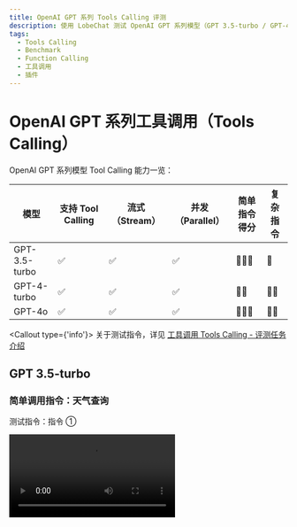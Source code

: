 ```yaml
---
title: OpenAI GPT 系列 Tools Calling 评测
description: 使用 LobeChat 测试 OpenAI GPT 系列模型（GPT 3.5-turbo / GPT-4 /GPT-4o） 的工具调用能力，并展现评测结果
tags:
  - Tools Calling
  - Benchmark
  - Function Calling
  - 工具调用
  - 插件
---
```


# OpenAI GPT 系列工具调用（Tools Calling）

OpenAI GPT 系列模型 Tool Calling 能力一览：

| 模型          | 支持 Tool Calling | 流式 （Stream） | 并发（Parallel） | 简单指令得分 | 复杂指令 |
| ------------- | ----------------- | --------------- | ---------------- | ------------ | -------- |
| GPT-3.5-turbo | ✅                | ✅              | ✅               | 🌟🌟🌟       | 🌟       |
| GPT-4-turbo   | ✅                | ✅              | ✅               | 🌟🌟         | 🌟🌟     |
| GPT-4o        | ✅                | ✅              | ✅               | 🌟🌟🌟       | 🌟🌟     |

<Callout type={'info'}>
  关于测试指令，详见 [工具调用 Tools Calling -
  评测任务介绍](/zh/docs/usage/tools-calling#评测任务介绍)
</Callout>

## GPT 3.5-turbo

### 简单调用指令：天气查询

测试指令：指令 ①

<Video src="https://github.com/lobehub/lobe-chat/assets/28616219/65901ee2-78b8-4f56-9e0d-6407c484f434" />

<Image
  alt="GPT 3.5 Turbo 简单指令的 Tool Calling"
  src="https://github.com/lobehub/lobe-chat/assets/28616219/1251dfc0-d1c4-4c3d-825e-dd6205793d53"
/>

<details>
<summary>流式 Tool Calling 原始输出：</summary>

```yml
[stream start] 2024-21-5 14:22:53.476
[chunk 0] 2024-21-5 14:22:53.481
{"id":"chatcmpl-9cRxXqXcytS0xohr9sczNjeWP4JHF","object":"chat.completion.chunk","created":1718950967,"model":"gpt-3.5-turbo-0125","system_fingerprint":null,"choices":[{"index":0,"delta":{"role":"assistant","content":""},"logprobs":null,"finish_reason":null}]}

[chunk 1] 2024-21-5 14:22:47.886
{"id":"chatcmpl-9cRxXqXcytS0xohr9sczNjeWP4JHF","object":"chat.completion.chunk","created":1718950967,"model":"gpt-3.5-turbo-0125","system_fingerprint":null,"choices":[{"index":0,"delta":{"content":"好"},"logprobs":null,"finish_reason":null}]}

[chunk 2] 2024-21-5 14:22:47.888
{"id":"chatcmpl-9cRxXqXcytS0xohr9sczNjeWP4JHF","object":"chat.completion.chunk","created":1718950967,"model":"gpt-3.5-turbo-0125","system_fingerprint":null,"choices":[{"index":0,"delta":{"content":"的"},"logprobs":null,"finish_reason":null}]}

[chunk 3] 2024-21-5 14:22:47.889
{"id":"chatcmpl-9cRxXqXcytS0xohr9sczNjeWP4JHF","object":"chat.completion.chunk","created":1718950967,"model":"gpt-3.5-turbo-0125","system_fingerprint":null,"choices":[{"index":0,"delta":{"content":"，请"},"logprobs":null,"finish_reason":null}]}

[chunk 4] 2024-21-5 14:22:47.918
{"id":"chatcmpl-9cRxXqXcytS0xohr9sczNjeWP4JHF","object":"chat.completion.chunk","created":1718950967,"model":"gpt-3.5-turbo-0125","system_fingerprint":null,"choices":[{"index":0,"delta":{"content":"稍"},"logprobs":null,"finish_reason":null}]}

[chunk 5] 2024-21-5 14:22:47.919
{"id":"chatcmpl-9cRxXqXcytS0xohr9sczNjeWP4JHF","object":"chat.completion.chunk","created":1718950967,"model":"gpt-3.5-turbo-0125","system_fingerprint":null,"choices":[{"index":0,"delta":{"content":"等"},"logprobs":null,"finish_reason":null}]}

[chunk 6] 2024-21-5 14:22:47.919
{"id":"chatcmpl-9cRxXqXcytS0xohr9sczNjeWP4JHF","object":"chat.completion.chunk","created":1718950967,"model":"gpt-3.5-turbo-0125","system_fingerprint":null,"choices":[{"index":0,"delta":{"content":"，"},"logprobs":null,"finish_reason":null}]}

[chunk 7] 2024-21-5 14:22:47.962
{"id":"chatcmpl-9cRxXqXcytS0xohr9sczNjeWP4JHF","object":"chat.completion.chunk","created":1718950967,"model":"gpt-3.5-turbo-0125","system_fingerprint":null,"choices":[{"index":0,"delta":{"content":"我"},"logprobs":null,"finish_reason":null}]}

[chunk 8] 2024-21-5 14:22:47.963
{"id":"chatcmpl-9cRxXqXcytS0xohr9sczNjeWP4JHF","object":"chat.completion.chunk","created":1718950967,"model":"gpt-3.5-turbo-0125","system_fingerprint":null,"choices":[{"index":0,"delta":{"content":"马"},"logprobs":null,"finish_reason":null}]}

[chunk 9] 2024-21-5 14:22:47.963
{"id":"chatcmpl-9cRxXqXcytS0xohr9sczNjeWP4JHF","object":"chat.completion.chunk","created":1718950967,"model":"gpt-3.5-turbo-0125","system_fingerprint":null,"choices":[{"index":0,"delta":{"content":"上"},"logprobs":null,"finish_reason":null}]}

[chunk 10] 2024-21-5 14:22:48.189
{"id":"chatcmpl-9cRxXqXcytS0xohr9sczNjeWP4JHF","object":"chat.completion.chunk","created":1718950967,"model":"gpt-3.5-turbo-0125","system_fingerprint":null,"choices":[{"index":0,"delta":{"content":"为"},"logprobs":null,"finish_reason":null}]}

[chunk 11] 2024-21-5 14:22:48.191
{"id":"chatcmpl-9cRxXqXcytS0xohr9sczNjeWP4JHF","object":"chat.completion.chunk","created":1718950967,"model":"gpt-3.5-turbo-0125","system_fingerprint":null,"choices":[{"index":0,"delta":{"content":"您"},"logprobs":null,"finish_reason":null}]}

[chunk 12] 2024-21-5 14:22:48.191
{"id":"chatcmpl-9cRxXqXcytS0xohr9sczNjeWP4JHF","object":"chat.completion.chunk","created":1718950967,"model":"gpt-3.5-turbo-0125","system_fingerprint":null,"choices":[{"index":0,"delta":{"content":"查"},"logprobs":null,"finish_reason":null}]}

[chunk 13] 2024-21-5 14:22:48.194
{"id":"chatcmpl-9cRxXqXcytS0xohr9sczNjeWP4JHF","object":"chat.completion.chunk","created":1718950967,"model":"gpt-3.5-turbo-0125","system_fingerprint":null,"choices":[{"index":0,"delta":{"content":"找"},"logprobs":null,"finish_reason":null}]}

[chunk 14] 2024-21-5 14:22:48.196
{"id":"chatcmpl-9cRxXqXcytS0xohr9sczNjeWP4JHF","object":"chat.completion.chunk","created":1718950967,"model":"gpt-3.5-turbo-0125","system_fingerprint":null,"choices":[{"index":0,"delta":{"content":"北京"},"logprobs":null,"finish_reason":null}]}

[chunk 15] 2024-21-5 14:22:48.197
{"id":"chatcmpl-9cRxXqXcytS0xohr9sczNjeWP4JHF","object":"chat.completion.chunk","created":1718950967,"model":"gpt-3.5-turbo-0125","system_fingerprint":null,"choices":[{"index":0,"delta":{"content":"和"},"logprobs":null,"finish_reason":null}]}

[chunk 16] 2024-21-5 14:22:48.198
{"id":"chatcmpl-9cRxXqXcytS0xohr9sczNjeWP4JHF","object":"chat.completion.chunk","created":1718950967,"model":"gpt-3.5-turbo-0125","system_fingerprint":null,"choices":[{"index":0,"delta":{"content":"杭"},"logprobs":null,"finish_reason":null}]}

[chunk 17] 2024-21-5 14:22:48.199
{"id":"chatcmpl-9cRxXqXcytS0xohr9sczNjeWP4JHF","object":"chat.completion.chunk","created":1718950967,"model":"gpt-3.5-turbo-0125","system_fingerprint":null,"choices":[{"index":0,"delta":{"content":"州"},"logprobs":null,"finish_reason":null}]}

[chunk 18] 2024-21-5 14:22:48.200
{"id":"chatcmpl-9cRxXqXcytS0xohr9sczNjeWP4JHF","object":"chat.completion.chunk","created":1718950967,"model":"gpt-3.5-turbo-0125","system_fingerprint":null,"choices":[{"index":0,"delta":{"content":"的"},"logprobs":null,"finish_reason":null}]}

[chunk 19] 2024-21-5 14:22:49.30
{"id":"chatcmpl-9cRxXqXcytS0xohr9sczNjeWP4JHF","object":"chat.completion.chunk","created":1718950967,"model":"gpt-3.5-turbo-0125","system_fingerprint":null,"choices":[{"index":0,"delta":{"content":"天"},"logprobs":null,"finish_reason":null}]}

[chunk 20] 2024-21-5 14:22:49.31
{"id":"chatcmpl-9cRxXqXcytS0xohr9sczNjeWP4JHF","object":"chat.completion.chunk","created":1718950967,"model":"gpt-3.5-turbo-0125","system_fingerprint":null,"choices":[{"index":0,"delta":{"content":"气"},"logprobs":null,"finish_reason":null}]}

[chunk 21] 2024-21-5 14:22:49.32
{"id":"chatcmpl-9cRxXqXcytS0xohr9sczNjeWP4JHF","object":"chat.completion.chunk","created":1718950967,"model":"gpt-3.5-turbo-0125","system_fingerprint":null,"choices":[{"index":0,"delta":{"content":"信息"},"logprobs":null,"finish_reason":null}]}

[chunk 22] 2024-21-5 14:22:49.37
{"id":"chatcmpl-9cRxXqXcytS0xohr9sczNjeWP4JHF","object":"chat.completion.chunk","created":1718950967,"model":"gpt-3.5-turbo-0125","system_fingerprint":null,"choices":[{"index":0,"delta":{"content":"。"},"logprobs":null,"finish_reason":null}]}

[chunk 23] 2024-21-5 14:22:49.39
{"id":"chatcmpl-9cRxXqXcytS0xohr9sczNjeWP4JHF","object":"chat.completion.chunk","created":1718950967,"model":"gpt-3.5-turbo-0125","system_fingerprint":null,"choices":[{"index":0,"delta":{"tool_calls":[{"index":0,"id":"call_5c8hmWNo6z9hgWgPnrIYAEjL","type":"function","function":{"name":"realtime-weather____fetchCurrentWeather","arguments":""}}]},"logprobs":null,"finish_reason":null}]}

[chunk 24] 2024-21-5 14:22:49.41
{"id":"chatcmpl-9cRxXqXcytS0xohr9sczNjeWP4JHF","object":"chat.completion.chunk","created":1718950967,"model":"gpt-3.5-turbo-0125","system_fingerprint":null,"choices":[{"index":0,"delta":{"tool_calls":[{"index":0,"function":{"arguments":"{\"ci"}}]},"logprobs":null,"finish_reason":null}]}

[chunk 25] 2024-21-5 14:22:49.43
{"id":"chatcmpl-9cRxXqXcytS0xohr9sczNjeWP4JHF","object":"chat.completion.chunk","created":1718950967,"model":"gpt-3.5-turbo-0125","system_fingerprint":null,"choices":[{"index":0,"delta":{"tool_calls":[{"index":0,"function":{"arguments":"ty\": "}}]},"logprobs":null,"finish_reason":null}]}

[chunk 26] 2024-21-5 14:22:49.44
{"id":"chatcmpl-9cRxXqXcytS0xohr9sczNjeWP4JHF","object":"chat.completion.chunk","created":1718950967,"model":"gpt-3.5-turbo-0125","system_fingerprint":null,"choices":[{"index":0,"delta":{"tool_calls":[{"index":0,"function":{"arguments":"\"北京\"}"}}]},"logprobs":null,"finish_reason":null}]}

[chunk 27] 2024-21-5 14:22:49.46
{"id":"chatcmpl-9cRxXqXcytS0xohr9sczNjeWP4JHF","object":"chat.completion.chunk","created":1718950967,"model":"gpt-3.5-turbo-0125","system_fingerprint":null,"choices":[{"index":0,"delta":{"tool_calls":[{"index":1,"id":"call_BtCx1tdT0TW9Pp2Cco6lynZo","type":"function","function":{"name":"realtime-weather____fetchCurrentWeather","arguments":""}}]},"logprobs":null,"finish_reason":null}]}

[chunk 28] 2024-21-5 14:22:49.47
{"id":"chatcmpl-9cRxXqXcytS0xohr9sczNjeWP4JHF","object":"chat.completion.chunk","created":1718950967,"model":"gpt-3.5-turbo-0125","system_fingerprint":null,"choices":[{"index":0,"delta":{"tool_calls":[{"index":1,"function":{"arguments":"{\"ci"}}]},"logprobs":null,"finish_reason":null}]}

[chunk 29] 2024-21-5 14:22:49.47
{"id":"chatcmpl-9cRxXqXcytS0xohr9sczNjeWP4JHF","object":"chat.completion.chunk","created":1718950967,"model":"gpt-3.5-turbo-0125","system_fingerprint":null,"choices":[{"index":0,"delta":{"tool_calls":[{"index":1,"function":{"arguments":"ty\": "}}]},"logprobs":null,"finish_reason":null}]}

[chunk 30] 2024-21-5 14:22:49.48
{"id":"chatcmpl-9cRxXqXcytS0xohr9sczNjeWP4JHF","object":"chat.completion.chunk","created":1718950967,"model":"gpt-3.5-turbo-0125","system_fingerprint":null,"choices":[{"index":0,"delta":{"tool_calls":[{"index":1,"function":{"arguments":"\"杭州\"}"}}]},"logprobs":null,"finish_reason":null}]}

[chunk 31] 2024-21-5 14:22:49.49
{"id":"chatcmpl-9cRxXqXcytS0xohr9sczNjeWP4JHF","object":"chat.completion.chunk","created":1718950967,"model":"gpt-3.5-turbo-0125","system_fingerprint":null,"choices":[{"index":0,"delta":{},"logprobs":null,"finish_reason":"tool_calls"}]}

[stream finished] total chunks: 32
```

</details>

### 复杂调用指令：文生图

测试指令：指令 ②

<Video src="https://github.com/lobehub/lobe-chat/assets/28616219/2047665f-ab22-4da7-a390-0fb4ec5a2a14" />

<Image
  alt="GPT 3.5 Turbo 复杂指令的 Tool Calling"
  src="https://github.com/lobehub/lobe-chat/assets/28616219/125ad028-a621-4433-b5fa-321f8fd76302"
/>

<details>
<summary>流式 Tool Calling 原始输出：</summary>

```yml
[stream start] 2024-21-5 15:17:51.3
[chunk 0] 2024-21-5 15:17:51.18
{"id":"chatcmpl-9cSoovX209wVb9nZr3VmPE6AgV2NS","object":"chat.completion.chunk","created":1718954270,"model":"gpt-3.5-turbo-0125","system_fingerprint":null,"choices":[{"index":0,"delta":{"role":"assistant","content":null,"tool_calls":[{"index":0,"id":"call_8Jyy5K4x3Zl7KDKxZRigeWlg","type":"function","function":{"name":"lobe-image-designer____text2image____builtin","arguments":""}}]},"logprobs":null,"finish_reason":null}]}

[chunk 1] 2024-21-5 15:17:51.21
{"id":"chatcmpl-9cSoovX209wVb9nZr3VmPE6AgV2NS","object":"chat.completion.chunk","created":1718954270,"model":"gpt-3.5-turbo-0125","system_fingerprint":null,"choices":[{"index":0,"delta":{"tool_calls":[{"index":0,"function":{"arguments":"{\""}}]},"logprobs":null,"finish_reason":null}]}

[chunk 2] 2024-21-5 15:17:51.34
{"id":"chatcmpl-9cSoovX209wVb9nZr3VmPE6AgV2NS","object":"chat.completion.chunk","created":1718954270,"model":"gpt-3.5-turbo-0125","system_fingerprint":null,"choices":[{"index":0,"delta":{"tool_calls":[{"index":0,"function":{"arguments":"prom"}}]},"logprobs":null,"finish_reason":null}]}

[chunk 3] 2024-21-5 15:17:51.54
{"id":"chatcmpl-9cSoovX209wVb9nZr3VmPE6AgV2NS","object":"chat.completion.chunk","created":1718954270,"model":"gpt-3.5-turbo-0125","system_fingerprint":null,"choices":[{"index":0,"delta":{"tool_calls":[{"index":0,"function":{"arguments":"pts"}}]},"logprobs":null,"finish_reason":null}]}

[chunk 4] 2024-21-5 15:17:51.56
{"id":"chatcmpl-9cSoovX209wVb9nZr3VmPE6AgV2NS","object":"chat.completion.chunk","created":1718954270,"model":"gpt-3.5-turbo-0125","system_fingerprint":null,"choices":[{"index":0,"delta":{"tool_calls":[{"index":0,"function":{"arguments":"\":[\""}}]},"logprobs":null,"finish_reason":null}]}

[chunk 5] 2024-21-5 15:17:51.60
{"id":"chatcmpl-9cSoovX209wVb9nZr3VmPE6AgV2NS","object":"chat.completion.chunk","created":1718954270,"model":"gpt-3.5-turbo-0125","system_fingerprint":null,"choices":[{"index":0,"delta":{"tool_calls":[{"index":0,"function":{"arguments":"A"}}]},"logprobs":null,"finish_reason":null}]}

[chunk 6] 2024-21-5 15:17:51.63
{"id":"chatcmpl-9cSoovX209wVb9nZr3VmPE6AgV2NS","object":"chat.completion.chunk","created":1718954270,"model":"gpt-3.5-turbo-0125","system_fingerprint":null,"choices":[{"index":0,"delta":{"tool_calls":[{"index":0,"function":{"arguments":" photo"}}]},"logprobs":null,"finish_reason":null}]}

[chunk 7] 2024-21-5 15:17:51.95
{"id":"chatcmpl-9cSoovX209wVb9nZr3VmPE6AgV2NS","object":"chat.completion.chunk","created":1718954270,"model":"gpt-3.5-turbo-0125","system_fingerprint":null,"choices":[{"index":0,"delta":{"tool_calls":[{"index":0,"function":{"arguments":" of"}}]},"logprobs":null,"finish_reason":null}]}

[chunk 8] 2024-21-5 15:17:51.96
{"id":"chatcmpl-9cSoovX209wVb9nZr3VmPE6AgV2NS","object":"chat.completion.chunk","created":1718954270,"model":"gpt-3.5-turbo-0125","system_fingerprint":null,"choices":[{"index":0,"delta":{"tool_calls":[{"index":0,"function":{"arguments":" a"}}]},"logprobs":null,"finish_reason":null}]}

[chunk 9] 2024-21-5 15:17:51.117
{"id":"chatcmpl-9cSoovX209wVb9nZr3VmPE6AgV2NS","object":"chat.completion.chunk","created":1718954270,"model":"gpt-3.5-turbo-0125","system_fingerprint":null,"choices":[{"index":0,"delta":{"tool_calls":[{"index":0,"function":{"arguments":" small"}}]},"logprobs":null,"finish_reason":null}]}

[chunk 10] 2024-21-5 15:17:51.118
{"id":"chatcmpl-9cSoovX209wVb9nZr3VmPE6AgV2NS","object":"chat.completion.chunk","created":1718954270,"model":"gpt-3.5-turbo-0125","system_fingerprint":null,"choices":[{"index":0,"delta":{"tool_calls":[{"index":0,"function":{"arguments":","}}]},"logprobs":null,"finish_reason":null}]}

[chunk 11] 2024-21-5 15:17:51.118
{"id":"chatcmpl-9cSoovX209wVb9nZr3VmPE6AgV2NS","object":"chat.completion.chunk","created":1718954270,"model":"gpt-3.5-turbo-0125","system_fingerprint":null,"choices":[{"index":0,"delta":{"tool_calls":[{"index":0,"function":{"arguments":" fluffy"}}]},"logprobs":null,"finish_reason":null}]}

[chunk 12] 2024-21-5 15:17:51.161
{"id":"chatcmpl-9cSoovX209wVb9nZr3VmPE6AgV2NS","object":"chat.completion.chunk","created":1718954270,"model":"gpt-3.5-turbo-0125","system_fingerprint":null,"choices":[{"index":0,"delta":{"tool_calls":[{"index":0,"function":{"arguments":" brown"}}]},"logprobs":null,"finish_reason":null}]}

[chunk 13] 2024-21-5 15:17:51.161
{"id":"chatcmpl-9cSoovX209wVb9nZr3VmPE6AgV2NS","object":"chat.completion.chunk","created":1718954270,"model":"gpt-3.5-turbo-0125","system_fingerprint":null,"choices":[{"index":0,"delta":{"tool_calls":[{"index":0,"function":{"arguments":" and"}}]},"logprobs":null,"finish_reason":null}]}

[chunk 14] 2024-21-5 15:17:51.162
{"id":"chatcmpl-9cSoovX209wVb9nZr3VmPE6AgV2NS","object":"chat.completion.chunk","created":1718954270,"model":"gpt-3.5-turbo-0125","system_fingerprint":null,"choices":[{"index":0,"delta":{"tool_calls":[{"index":0,"function":{"arguments":" white"}}]},"logprobs":null,"finish_reason":null}]}

[chunk 15] 2024-21-5 15:17:51.194
{"id":"chatcmpl-9cSoovX209wVb9nZr3VmPE6AgV2NS","object":"chat.completion.chunk","created":1718954270,"model":"gpt-3.5-turbo-0125","system_fingerprint":null,"choices":[{"index":0,"delta":{"tool_calls":[{"index":0,"function":{"arguments":" puppy"}}]},"logprobs":null,"finish_reason":null}]}

[chunk 16] 2024-21-5 15:17:51.196
{"id":"chatcmpl-9cSoovX209wVb9nZr3VmPE6AgV2NS","object":"chat.completion.chunk","created":1718954270,"model":"gpt-3.5-turbo-0125","system_fingerprint":null,"choices":[{"index":0,"delta":{"tool_calls":[{"index":0,"function":{"arguments":" with"}}]},"logprobs":null,"finish_reason":null}]}

[chunk 17] 2024-21-5 15:17:51.197
{"id":"chatcmpl-9cSoovX209wVb9nZr3VmPE6AgV2NS","object":"chat.completion.chunk","created":1718954270,"model":"gpt-3.5-turbo-0125","system_fingerprint":null,"choices":[{"index":0,"delta":{"tool_calls":[{"index":0,"function":{"arguments":" big"}}]},"logprobs":null,"finish_reason":null}]}

[chunk 18] 2024-21-5 15:17:51.205
{"id":"chatcmpl-9cSoovX209wVb9nZr3VmPE6AgV2NS","object":"chat.completion.chunk","created":1718954270,"model":"gpt-3.5-turbo-0125","system_fingerprint":null,"choices":[{"index":0,"delta":{"tool_calls":[{"index":0,"function":{"arguments":","}}]},"logprobs":null,"finish_reason":null}]}

[chunk 19] 2024-21-5 15:17:51.208
{"id":"chatcmpl-9cSoovX209wVb9nZr3VmPE6AgV2NS","object":"chat.completion.chunk","created":1718954270,"model":"gpt-3.5-turbo-0125","system_fingerprint":null,"choices":[{"index":0,"delta":{"tool_calls":[{"index":0,"function":{"arguments":" curious"}}]},"logprobs":null,"finish_reason":null}]}

[chunk 20] 2024-21-5 15:17:51.219
{"id":"chatcmpl-9cSoovX209wVb9nZr3VmPE6AgV2NS","object":"chat.completion.chunk","created":1718954270,"model":"gpt-3.5-turbo-0125","system_fingerprint":null,"choices":[{"index":0,"delta":{"tool_calls":[{"index":0,"function":{"arguments":" eyes"}}]},"logprobs":null,"finish_reason":null}]}

[chunk 21] 2024-21-5 15:17:51.219
{"id":"chatcmpl-9cSoovX209wVb9nZr3VmPE6AgV2NS","object":"chat.completion.chunk","created":1718954270,"model":"gpt-3.5-turbo-0125","system_fingerprint":null,"choices":[{"index":0,"delta":{"tool_calls":[{"index":0,"function":{"arguments":" standing"}}]},"logprobs":null,"finish_reason":null}]}

[chunk 22] 2024-21-5 15:17:51.233
{"id":"chatcmpl-9cSoovX209wVb9nZr3VmPE6AgV2NS","object":"chat.completion.chunk","created":1718954270,"model":"gpt-3.5-turbo-0125","system_fingerprint":null,"choices":[{"index":0,"delta":{"tool_calls":[{"index":0,"function":{"arguments":" on"}}]},"logprobs":null,"finish_reason":null}]}

[chunk 23] 2024-21-5 15:17:51.234
{"id":"chatcmpl-9cSoovX209wVb9nZr3VmPE6AgV2NS","object":"chat.completion.chunk","created":1718954270,"model":"gpt-3.5-turbo-0125","system_fingerprint":null,"choices":[{"index":0,"delta":{"tool_calls":[{"index":0,"function":{"arguments":" a"}}]},"logprobs":null,"finish_reason":null}]}

[chunk 24] 2024-21-5 15:17:51.261
{"id":"chatcmpl-9cSoovX209wVb9nZr3VmPE6AgV2NS","object":"chat.completion.chunk","created":1718954270,"model":"gpt-3.5-turbo-0125","system_fingerprint":null,"choices":[{"index":0,"delta":{"tool_calls":[{"index":0,"function":{"arguments":" grass"}}]},"logprobs":null,"finish_reason":null}]}

[chunk 25] 2024-21-5 15:17:51.261
{"id":"chatcmpl-9cSoovX209wVb9nZr3VmPE6AgV2NS","object":"chat.completion.chunk","created":1718954270,"model":"gpt-3.5-turbo-0125","system_fingerprint":null,"choices":[{"index":0,"delta":{"tool_calls":[{"index":0,"function":{"arguments":"y"}}]},"logprobs":null,"finish_reason":null}]}

[chunk 26] 2024-21-5 15:17:51.300
{"id":"chatcmpl-9cSoovX209wVb9nZr3VmPE6AgV2NS","object":"chat.completion.chunk","created":1718954270,"model":"gpt-3.5-turbo-0125","system_fingerprint":null,"choices":[{"index":0,"delta":{"tool_calls":[{"index":0,"function":{"arguments":" field"}}]},"logprobs":null,"finish_reason":null}]}

[chunk 27] 2024-21-5 15:17:51.301
{"id":"chatcmpl-9cSoovX209wVb9nZr3VmPE6AgV2NS","object":"chat.completion.chunk","created":1718954270,"model":"gpt-3.5-turbo-0125","system_fingerprint":null,"choices":[{"index":0,"delta":{"tool_calls":[{"index":0,"function":{"arguments":" under"}}]},"logprobs":null,"finish_reason":null}]}

[chunk 28] 2024-21-5 15:17:51.334
{"id":"chatcmpl-9cSoovX209wVb9nZr3VmPE6AgV2NS","object":"chat.completion.chunk","created":1718954270,"model":"gpt-3.5-turbo-0125","system_fingerprint":null,"choices":[{"index":0,"delta":{"tool_calls":[{"index":0,"function":{"arguments":" the"}}]},"logprobs":null,"finish_reason":null}]}

[chunk 29] 2024-21-5 15:17:51.334
{"id":"chatcmpl-9cSoovX209wVb9nZr3VmPE6AgV2NS","object":"chat.completion.chunk","created":1718954270,"model":"gpt-3.5-turbo-0125","system_fingerprint":null,"choices":[{"index":0,"delta":{"tool_calls":[{"index":0,"function":{"arguments":" sunlight"}}]},"logprobs":null,"finish_reason":null}]}

[chunk 30] 2024-21-5 15:17:51.353
{"id":"chatcmpl-9cSoovX209wVb9nZr3VmPE6AgV2NS","object":"chat.completion.chunk","created":1718954270,"model":"gpt-3.5-turbo-0125","system_fingerprint":null,"choices":[{"index":0,"delta":{"tool_calls":[{"index":0,"function":{"arguments":".\""}}]},"logprobs":null,"finish_reason":null}]}

[chunk 31] 2024-21-5 15:17:51.354
{"id":"chatcmpl-9cSoovX209wVb9nZr3VmPE6AgV2NS","object":"chat.completion.chunk","created":1718954270,"model":"gpt-3.5-turbo-0125","system_fingerprint":null,"choices":[{"index":0,"delta":{"tool_calls":[{"index":0,"function":{"arguments":"],\""}}]},"logprobs":null,"finish_reason":null}]}

[chunk 32] 2024-21-5 15:17:51.522
{"id":"chatcmpl-9cSoovX209wVb9nZr3VmPE6AgV2NS","object":"chat.completion.chunk","created":1718954270,"model":"gpt-3.5-turbo-0125","system_fingerprint":null,"choices":[{"index":0,"delta":{"tool_calls":[{"index":0,"function":{"arguments":"quality"}}]},"logprobs":null,"finish_reason":null}]}

[chunk 33] 2024-21-5 15:17:51.523
{"id":"chatcmpl-9cSoovX209wVb9nZr3VmPE6AgV2NS","object":"chat.completion.chunk","created":1718954270,"model":"gpt-3.5-turbo-0125","system_fingerprint":null,"choices":[{"index":0,"delta":{"tool_calls":[{"index":0,"function":{"arguments":"\":\""}}]},"logprobs":null,"finish_reason":null}]}

[chunk 34] 2024-21-5 15:17:51.524
{"id":"chatcmpl-9cSoovX209wVb9nZr3VmPE6AgV2NS","object":"chat.completion.chunk","created":1718954270,"model":"gpt-3.5-turbo-0125","system_fingerprint":null,"choices":[{"index":0,"delta":{"tool_calls":[{"index":0,"function":{"arguments":"hd"}}]},"logprobs":null,"finish_reason":null}]}

[chunk 35] 2024-21-5 15:17:51.525
{"id":"chatcmpl-9cSoovX209wVb9nZr3VmPE6AgV2NS","object":"chat.completion.chunk","created":1718954270,"model":"gpt-3.5-turbo-0125","system_fingerprint":null,"choices":[{"index":0,"delta":{"tool_calls":[{"index":0,"function":{"arguments":"\",\""}}]},"logprobs":null,"finish_reason":null}]}

[chunk 36] 2024-21-5 15:17:51.526
{"id":"chatcmpl-9cSoovX209wVb9nZr3VmPE6AgV2NS","object":"chat.completion.chunk","created":1718954270,"model":"gpt-3.5-turbo-0125","system_fingerprint":null,"choices":[{"index":0,"delta":{"tool_calls":[{"index":0,"function":{"arguments":"size"}}]},"logprobs":null,"finish_reason":null}]}

[chunk 37] 2024-21-5 15:17:51.533
{"id":"chatcmpl-9cSoovX209wVb9nZr3VmPE6AgV2NS","object":"chat.completion.chunk","created":1718954270,"model":"gpt-3.5-turbo-0125","system_fingerprint":null,"choices":[{"index":0,"delta":{"tool_calls":[{"index":0,"function":{"arguments":"\":\""}}]},"logprobs":null,"finish_reason":null}]}

[chunk 38] 2024-21-5 15:17:51.534
{"id":"chatcmpl-9cSoovX209wVb9nZr3VmPE6AgV2NS","object":"chat.completion.chunk","created":1718954270,"model":"gpt-3.5-turbo-0125","system_fingerprint":null,"choices":[{"index":0,"delta":{"tool_calls":[{"index":0,"function":{"arguments":"102"}}]},"logprobs":null,"finish_reason":null}]}

[chunk 39] 2024-21-5 15:17:51.535
{"id":"chatcmpl-9cSoovX209wVb9nZr3VmPE6AgV2NS","object":"chat.completion.chunk","created":1718954270,"model":"gpt-3.5-turbo-0125","system_fingerprint":null,"choices":[{"index":0,"delta":{"tool_calls":[{"index":0,"function":{"arguments":"4"}}]},"logprobs":null,"finish_reason":null}]}

[chunk 40] 2024-21-5 15:17:51.536
{"id":"chatcmpl-9cSoovX209wVb9nZr3VmPE6AgV2NS","object":"chat.completion.chunk","created":1718954270,"model":"gpt-3.5-turbo-0125","system_fingerprint":null,"choices":[{"index":0,"delta":{"tool_calls":[{"index":0,"function":{"arguments":"x"}}]},"logprobs":null,"finish_reason":null}]}

[chunk 41] 2024-21-5 15:17:51.536
{"id":"chatcmpl-9cSoovX209wVb9nZr3VmPE6AgV2NS","object":"chat.completion.chunk","created":1718954270,"model":"gpt-3.5-turbo-0125","system_fingerprint":null,"choices":[{"index":0,"delta":{"tool_calls":[{"index":0,"function":{"arguments":"102"}}]},"logprobs":null,"finish_reason":null}]}

[chunk 42] 2024-21-5 15:17:51.537
{"id":"chatcmpl-9cSoovX209wVb9nZr3VmPE6AgV2NS","object":"chat.completion.chunk","created":1718954270,"model":"gpt-3.5-turbo-0125","system_fingerprint":null,"choices":[{"index":0,"delta":{"tool_calls":[{"index":0,"function":{"arguments":"4"}}]},"logprobs":null,"finish_reason":null}]}

[chunk 43] 2024-21-5 15:17:51.537
{"id":"chatcmpl-9cSoovX209wVb9nZr3VmPE6AgV2NS","object":"chat.completion.chunk","created":1718954270,"model":"gpt-3.5-turbo-0125","system_fingerprint":null,"choices":[{"index":0,"delta":{"tool_calls":[{"index":0,"function":{"arguments":"\",\""}}]},"logprobs":null,"finish_reason":null}]}

[chunk 44] 2024-21-5 15:17:51.557
{"id":"chatcmpl-9cSoovX209wVb9nZr3VmPE6AgV2NS","object":"chat.completion.chunk","created":1718954270,"model":"gpt-3.5-turbo-0125","system_fingerprint":null,"choices":[{"index":0,"delta":{"tool_calls":[{"index":0,"function":{"arguments":"style"}}]},"logprobs":null,"finish_reason":null}]}

[chunk 45] 2024-21-5 15:17:51.558
{"id":"chatcmpl-9cSoovX209wVb9nZr3VmPE6AgV2NS","object":"chat.completion.chunk","created":1718954270,"model":"gpt-3.5-turbo-0125","system_fingerprint":null,"choices":[{"index":0,"delta":{"tool_calls":[{"index":0,"function":{"arguments":"\":\""}}]},"logprobs":null,"finish_reason":null}]}

[chunk 46] 2024-21-5 15:17:51.560
{"id":"chatcmpl-9cSoovX209wVb9nZr3VmPE6AgV2NS","object":"chat.completion.chunk","created":1718954270,"model":"gpt-3.5-turbo-0125","system_fingerprint":null,"choices":[{"index":0,"delta":{"tool_calls":[{"index":0,"function":{"arguments":"natural"}}]},"logprobs":null,"finish_reason":null}]}

[chunk 47] 2024-21-5 15:17:51.560
{"id":"chatcmpl-9cSoovX209wVb9nZr3VmPE6AgV2NS","object":"chat.completion.chunk","created":1718954270,"model":"gpt-3.5-turbo-0125","system_fingerprint":null,"choices":[{"index":0,"delta":{"tool_calls":[{"index":0,"function":{"arguments":"\"}"}}]},"logprobs":null,"finish_reason":null}]}

[chunk 48] 2024-21-5 15:17:51.561
{"id":"chatcmpl-9cSoovX209wVb9nZr3VmPE6AgV2NS","object":"chat.completion.chunk","created":1718954270,"model":"gpt-3.5-turbo-0125","system_fingerprint":null,"choices":[{"index":0,"delta":{},"logprobs":null,"finish_reason":"tool_calls"}]}

[stream finished] total chunks: 49
```

</details>

## GPT-4 Turbo

### 简单调用指令：天气查询

测试指令：指令 ①

GPT-4 Turbo 在调用 Tool Calling 时并没有像 GPT-3.5 Turbo 一样回复「好的」，且经过多次测试始终一样，因此在这一条复合指令的跟随中反而不如 GPT-3.5 Turbo，但剩余两项能力均不错。

当然，也有可能是因为 GPT-4 Turbo 的模型更加有“自主意识”，认为不需要输出这一句“好的”。

<Video src="https://github.com/lobehub/lobe-chat/assets/28616219/f865d91b-b84a-4258-ae09-9d1e15eeb43d" />

<Image
  alt="GPT-4 Turbo 简单指令的 Tool Calling"
  src="https://github.com/lobehub/lobe-chat/assets/28616219/19298693-7a9b-4b54-9e28-c46b541b4f41"
/>

<details>
<summary>流式 Tool Calling 原始输出：</summary>

```yml

[stream start] 2024-6-22 17:33:28.818

[chunk 0] 2024-6-22 17:33:28.823
{"id":"chatcmpl-9crPbkOImn4LxnDRSBsrTyOTr1saK","object":"chat.completion.chunk","created":1719048807,"model":"gpt-4-turbo-2024-04-09","system_fingerprint":"fp_9d7f5c6195","choices":[{"index":0,"delta":{"role":"assistant","content":null},"logprobs":null,"finish_reason":null}]}

[chunk 1] 2024-6-22 17:33:28.823
{"id":"chatcmpl-9crPbkOImn4LxnDRSBsrTyOTr1saK","object":"chat.completion.chunk","created":1719048807,"model":"gpt-4-turbo-2024-04-09","system_fingerprint":"fp_9d7f5c6195","choices":[{"index":0,"delta":{"tool_calls":[{"index":0,"id":"call_hKvHwh1w2NEjnpTyJdQYNd2c","type":"function","function":{"name":"realtime-weather____fetchCurrentWeather","arguments":""}}]},"logprobs":null,"finish_reason":null}]}

[chunk 2] 2024-6-22 17:33:28.823
{"id":"chatcmpl-9crPbkOImn4LxnDRSBsrTyOTr1saK","object":"chat.completion.chunk","created":1719048807,"model":"gpt-4-turbo-2024-04-09","system_fingerprint":"fp_9d7f5c6195","choices":[{"index":0,"delta":{"tool_calls":[{"index":0,"function":{"arguments":"{\"ci"}}]},"logprobs":null,"finish_reason":null}]}

[chunk 3] 2024-6-22 17:33:28.823
{"id":"chatcmpl-9crPbkOImn4LxnDRSBsrTyOTr1saK","object":"chat.completion.chunk","created":1719048807,"model":"gpt-4-turbo-2024-04-09","system_fingerprint":"fp_9d7f5c6195","choices":[{"index":0,"delta":{"tool_calls":[{"index":0,"function":{"arguments":"ty\": "}}]},"logprobs":null,"finish_reason":null}]}

[chunk 4] 2024-6-22 17:33:28.824
{"id":"chatcmpl-9crPbkOImn4LxnDRSBsrTyOTr1saK","object":"chat.completion.chunk","created":1719048807,"model":"gpt-4-turbo-2024-04-09","system_fingerprint":"fp_9d7f5c6195","choices":[{"index":0,"delta":{"tool_calls":[{"index":0,"function":{"arguments":"\"杭州\"}"}}]},"logprobs":null,"finish_reason":null}]}

[chunk 5] 2024-6-22 17:33:28.824
{"id":"chatcmpl-9crPbkOImn4LxnDRSBsrTyOTr1saK","object":"chat.completion.chunk","created":1719048807,"model":"gpt-4-turbo-2024-04-09","system_fingerprint":"fp_9d7f5c6195","choices":[{"index":0,"delta":{"tool_calls":[{"index":1,"id":"call_eq0GZi5bPMhjcahClrmObeUM","type":"function","function":{"name":"realtime-weather____fetchCurrentWeather","arguments":""}}]},"logprobs":null,"finish_reason":null}]}

[chunk 6] 2024-6-22 17:33:28.825
{"id":"chatcmpl-9crPbkOImn4LxnDRSBsrTyOTr1saK","object":"chat.completion.chunk","created":1719048807,"model":"gpt-4-turbo-2024-04-09","system_fingerprint":"fp_9d7f5c6195","choices":[{"index":0,"delta":{"tool_calls":[{"index":1,"function":{"arguments":"{\"ci"}}]},"logprobs":null,"finish_reason":null}]}

[chunk 7] 2024-6-22 17:33:28.825
{"id":"chatcmpl-9crPbkOImn4LxnDRSBsrTyOTr1saK","object":"chat.completion.chunk","created":1719048807,"model":"gpt-4-turbo-2024-04-09","system_fingerprint":"fp_9d7f5c6195","choices":[{"index":0,"delta":{"tool_calls":[{"index":1,"function":{"arguments":"ty\": "}}]},"logprobs":null,"finish_reason":null}]}

[chunk 8] 2024-6-22 17:33:28.826
{"id":"chatcmpl-9crPbkOImn4LxnDRSBsrTyOTr1saK","object":"chat.completion.chunk","created":1719048807,"model":"gpt-4-turbo-2024-04-09","system_fingerprint":"fp_9d7f5c6195","choices":[{"index":0,"delta":{"tool_calls":[{"index":1,"function":{"arguments":"\"北京\"}"}}]},"logprobs":null,"finish_reason":null}]}

[chunk 9] 2024-6-22 17:33:28.826
{"id":"chatcmpl-9crPbkOImn4LxnDRSBsrTyOTr1saK","object":"chat.completion.chunk","created":1719048807,"model":"gpt-4-turbo-2024-04-09","system_fingerprint":"fp_9d7f5c6195","choices":[{"index":0,"delta":{},"logprobs":null,"finish_reason":"tool_calls"}]}

[stream finished] total chunks: 10
```

</details>

### 复杂调用指令：文生图

测试指令：指令 ②

<Video src="https://github.com/lobehub/lobe-chat/assets/28616219/69989faf-9b98-41ec-ba51-40cc3545d8d1" />

<Image
  alt="GPT-4o 复杂指令的 Tool Calling"
  src="https://github.com/lobehub/lobe-chat/assets/28616219/8329c1b2-5e36-4457-946c-ce3781b05afd"
/>

<details>
<summary>流式 Tool Calling 原始输出：</summary>

```yml
[stream start] 2024-6-22 18:24:55.268
[chunk 0] 2024-6-22 18:24:55.272
{"id":"chatcmpl-9csDOkW83jCbQaLcIEYvvQJmfW0qz","object":"chat.completion.chunk","created":1719051894,"model":"gpt-4-turbo-2024-04-09","system_fingerprint":"fp_9d7f5c6195","choices":[{"index":0,"delta":{"role":"assistant","content":null,"tool_calls":[{"index":0,"id":"call_lx9T9mToywwWjK8Hkag0ZyRh","type":"function","function":{"name":"lobe-image-designer____text2image____builtin","arguments":""}}]},"logprobs":null,"finish_reason":null}]}

[chunk 1] 2024-6-22 18:24:55.311
{"id":"chatcmpl-9csDOkW83jCbQaLcIEYvvQJmfW0qz","object":"chat.completion.chunk","created":1719051894,"model":"gpt-4-turbo-2024-04-09","system_fingerprint":"fp_9d7f5c6195","choices":[{"index":0,"delta":{"tool_calls":[{"index":0,"function":{"arguments":"{\""}}]},"logprobs":null,"finish_reason":null}]}

[chunk 2] 2024-6-22 18:24:55.312
{"id":"chatcmpl-9csDOkW83jCbQaLcIEYvvQJmfW0qz","object":"chat.completion.chunk","created":1719051894,"model":"gpt-4-turbo-2024-04-09","system_fingerprint":"fp_9d7f5c6195","choices":[{"index":0,"delta":{"tool_calls":[{"index":0,"function":{"arguments":"prom"}}]},"logprobs":null,"finish_reason":null}]}

[chunk 3] 2024-6-22 18:24:55.381
{"id":"chatcmpl-9csDOkW83jCbQaLcIEYvvQJmfW0qz","object":"chat.completion.chunk","created":1719051894,"model":"gpt-4-turbo-2024-04-09","system_fingerprint":"fp_9d7f5c6195","choices":[{"index":0,"delta":{"tool_calls":[{"index":0,"function":{"arguments":"pts"}}]},"logprobs":null,"finish_reason":null}]}

[chunk 4] 2024-6-22 18:24:55.382
{"id":"chatcmpl-9csDOkW83jCbQaLcIEYvvQJmfW0qz","object":"chat.completion.chunk","created":1719051894,"model":"gpt-4-turbo-2024-04-09","system_fingerprint":"fp_9d7f5c6195","choices":[{"index":0,"delta":{"tool_calls":[{"index":0,"function":{"arguments":"\":[\""}}]},"logprobs":null,"finish_reason":null}]}

[chunk 5] 2024-6-22 18:24:55.440
{"id":"chatcmpl-9csDOkW83jCbQaLcIEYvvQJmfW0qz","object":"chat.completion.chunk","created":1719051894,"model":"gpt-4-turbo-2024-04-09","system_fingerprint":"fp_9d7f5c6195","choices":[{"index":0,"delta":{"tool_calls":[{"index":0,"function":{"arguments":"Photo"}}]},"logprobs":null,"finish_reason":null}]}

[chunk 6] 2024-6-22 18:24:55.443
{"id":"chatcmpl-9csDOkW83jCbQaLcIEYvvQJmfW0qz","object":"chat.completion.chunk","created":1719051894,"model":"gpt-4-turbo-2024-04-09","system_fingerprint":"fp_9d7f5c6195","choices":[{"index":0,"delta":{"tool_calls":[{"index":0,"function":{"arguments":" of"}}]},"logprobs":null,"finish_reason":null}]}

[chunk 7] 2024-6-22 18:24:55.565
{"id":"chatcmpl-9csDOkW83jCbQaLcIEYvvQJmfW0qz","object":"chat.completion.chunk","created":1719051894,"model":"gpt-4-turbo-2024-04-09","system_fingerprint":"fp_9d7f5c6195","choices":[{"index":0,"delta":{"tool_calls":[{"index":0,"function":{"arguments":" a"}}]},"logprobs":null,"finish_reason":null}]}

[chunk 8] 2024-6-22 18:24:55.567
{"id":"chatcmpl-9csDOkW83jCbQaLcIEYvvQJmfW0qz","object":"chat.completion.chunk","created":1719051894,"model":"gpt-4-turbo-2024-04-09","system_fingerprint":"fp_9d7f5c6195","choices":[{"index":0,"delta":{"tool_calls":[{"index":0,"function":{"arguments":" small"}}]},"logprobs":null,"finish_reason":null}]}

[chunk 9] 2024-6-22 18:24:55.653
{"id":"chatcmpl-9csDOkW83jCbQaLcIEYvvQJmfW0qz","object":"chat.completion.chunk","created":1719051894,"model":"gpt-4-turbo-2024-04-09","system_fingerprint":"fp_9d7f5c6195","choices":[{"index":0,"delta":{"tool_calls":[{"index":0,"function":{"arguments":" fluffy"}}]},"logprobs":null,"finish_reason":null}]}

[chunk 10] 2024-6-22 18:24:55.656
{"id":"chatcmpl-9csDOkW83jCbQaLcIEYvvQJmfW0qz","object":"chat.completion.chunk","created":1719051894,"model":"gpt-4-turbo-2024-04-09","system_fingerprint":"fp_9d7f5c6195","choices":[{"index":0,"delta":{"tool_calls":[{"index":0,"function":{"arguments":" dog"}}]},"logprobs":null,"finish_reason":null}]}

[chunk 11] 2024-6-22 18:24:55.662
{"id":"chatcmpl-9csDOkW83jCbQaLcIEYvvQJmfW0qz","object":"chat.completion.chunk","created":1719051894,"model":"gpt-4-turbo-2024-04-09","system_fingerprint":"fp_9d7f5c6195","choices":[{"index":0,"delta":{"tool_calls":[{"index":0,"function":{"arguments":" with"}}]},"logprobs":null,"finish_reason":null}]}

[chunk 12] 2024-6-22 18:24:55.663
{"id":"chatcmpl-9csDOkW83jCbQaLcIEYvvQJmfW0qz","object":"chat.completion.chunk","created":1719051894,"model":"gpt-4-turbo-2024-04-09","system_fingerprint":"fp_9d7f5c6195","choices":[{"index":0,"delta":{"tool_calls":[{"index":0,"function":{"arguments":" big"}}]},"logprobs":null,"finish_reason":null}]}

[chunk 13] 2024-6-22 18:24:55.698
{"id":"chatcmpl-9csDOkW83jCbQaLcIEYvvQJmfW0qz","object":"chat.completion.chunk","created":1719051894,"model":"gpt-4-turbo-2024-04-09","system_fingerprint":"fp_9d7f5c6195","choices":[{"index":0,"delta":{"tool_calls":[{"index":0,"function":{"arguments":" brown"}}]},"logprobs":null,"finish_reason":null}]}

[chunk 14] 2024-6-22 18:24:55.700
{"id":"chatcmpl-9csDOkW83jCbQaLcIEYvvQJmfW0qz","object":"chat.completion.chunk","created":1719051894,"model":"gpt-4-turbo-2024-04-09","system_fingerprint":"fp_9d7f5c6195","choices":[{"index":0,"delta":{"tool_calls":[{"index":0,"function":{"arguments":" eyes"}}]},"logprobs":null,"finish_reason":null}]}

[chunk 15] 2024-6-22 18:24:55.790
{"id":"chatcmpl-9csDOkW83jCbQaLcIEYvvQJmfW0qz","object":"chat.completion.chunk","created":1719051894,"model":"gpt-4-turbo-2024-04-09","system_fingerprint":"fp_9d7f5c6195","choices":[{"index":0,"delta":{"tool_calls":[{"index":0,"function":{"arguments":","}}]},"logprobs":null,"finish_reason":null}]}

[chunk 16] 2024-6-22 18:24:55.790
{"id":"chatcmpl-9csDOkW83jCbQaLcIEYvvQJmfW0qz","object":"chat.completion.chunk","created":1719051894,"model":"gpt-4-turbo-2024-04-09","system_fingerprint":"fp_9d7f5c6195","choices":[{"index":0,"delta":{"tool_calls":[{"index":0,"function":{"arguments":" sitting"}}]},"logprobs":null,"finish_reason":null}]}

[chunk 17] 2024-6-22 18:24:55.865
{"id":"chatcmpl-9csDOkW83jCbQaLcIEYvvQJmfW0qz","object":"chat.completion.chunk","created":1719051894,"model":"gpt-4-turbo-2024-04-09","system_fingerprint":"fp_9d7f5c6195","choices":[{"index":0,"delta":{"tool_calls":[{"index":0,"function":{"arguments":" on"}}]},"logprobs":null,"finish_reason":null}]}

[chunk 18] 2024-6-22 18:24:55.867
{"id":"chatcmpl-9csDOkW83jCbQaLcIEYvvQJmfW0qz","object":"chat.completion.chunk","created":1719051894,"model":"gpt-4-turbo-2024-04-09","system_fingerprint":"fp_9d7f5c6195","choices":[{"index":0,"delta":{"tool_calls":[{"index":0,"function":{"arguments":" a"}}]},"logprobs":null,"finish_reason":null}]}

[chunk 19] 2024-6-22 18:24:55.905
{"id":"chatcmpl-9csDOkW83jCbQaLcIEYvvQJmfW0qz","object":"chat.completion.chunk","created":1719051894,"model":"gpt-4-turbo-2024-04-09","system_fingerprint":"fp_9d7f5c6195","choices":[{"index":0,"delta":{"tool_calls":[{"index":0,"function":{"arguments":" grass"}}]},"logprobs":null,"finish_reason":null}]}

[chunk 20] 2024-6-22 18:24:55.907
{"id":"chatcmpl-9csDOkW83jCbQaLcIEYvvQJmfW0qz","object":"chat.completion.chunk","created":1719051894,"model":"gpt-4-turbo-2024-04-09","system_fingerprint":"fp_9d7f5c6195","choices":[{"index":0,"delta":{"tool_calls":[{"index":0,"function":{"arguments":"y"}}]},"logprobs":null,"finish_reason":null}]}

[chunk 21] 2024-6-22 18:24:56.91
{"id":"chatcmpl-9csDOkW83jCbQaLcIEYvvQJmfW0qz","object":"chat.completion.chunk","created":1719051894,"model":"gpt-4-turbo-2024-04-09","system_fingerprint":"fp_9d7f5c6195","choices":[{"index":0,"delta":{"tool_calls":[{"index":0,"function":{"arguments":" field"}}]},"logprobs":null,"finish_reason":null}]}

[chunk 22] 2024-6-22 18:24:56.97
{"id":"chatcmpl-9csDOkW83jCbQaLcIEYvvQJmfW0qz","object":"chat.completion.chunk","created":1719051894,"model":"gpt-4-turbo-2024-04-09","system_fingerprint":"fp_9d7f5c6195","choices":[{"index":0,"delta":{"tool_calls":[{"index":0,"function":{"arguments":" under"}}]},"logprobs":null,"finish_reason":null}]}

[chunk 23] 2024-6-22 18:24:56.170
{"id":"chatcmpl-9csDOkW83jCbQaLcIEYvvQJmfW0qz","object":"chat.completion.chunk","created":1719051894,"model":"gpt-4-turbo-2024-04-09","system_fingerprint":"fp_9d7f5c6195","choices":[{"index":0,"delta":{"tool_calls":[{"index":0,"function":{"arguments":" clear"}}]},"logprobs":null,"finish_reason":null}]}

[chunk 24] 2024-6-22 18:24:56.173
{"id":"chatcmpl-9csDOkW83jCbQaLcIEYvvQJmfW0qz","object":"chat.completion.chunk","created":1719051894,"model":"gpt-4-turbo-2024-04-09","system_fingerprint":"fp_9d7f5c6195","choices":[{"index":0,"delta":{"tool_calls":[{"index":0,"function":{"arguments":" blue"}}]},"logprobs":null,"finish_reason":null}]}

[chunk 25] 2024-6-22 18:24:56.173
{"id":"chatcmpl-9csDOkW83jCbQaLcIEYvvQJmfW0qz","object":"chat.completion.chunk","created":1719051894,"model":"gpt-4-turbo-2024-04-09","system_fingerprint":"fp_9d7f5c6195","choices":[{"index":0,"delta":{"tool_calls":[{"index":0,"function":{"arguments":" skies"}}]},"logprobs":null,"finish_reason":null}]}

[chunk 26] 2024-6-22 18:24:56.174
{"id":"chatcmpl-9csDOkW83jCbQaLcIEYvvQJmfW0qz","object":"chat.completion.chunk","created":1719051894,"model":"gpt-4-turbo-2024-04-09","system_fingerprint":"fp_9d7f5c6195","choices":[{"index":0,"delta":{"tool_calls":[{"index":0,"function":{"arguments":".\",\""}}]},"logprobs":null,"finish_reason":null}]}

[chunk 27] 2024-6-22 18:24:56.174
{"id":"chatcmpl-9csDOkW83jCbQaLcIEYvvQJmfW0qz","object":"chat.completion.chunk","created":1719051894,"model":"gpt-4-turbo-2024-04-09","system_fingerprint":"fp_9d7f5c6195","choices":[{"index":0,"delta":{"tool_calls":[{"index":0,"function":{"arguments":"Illustr"}}]},"logprobs":null,"finish_reason":null}]}

[chunk 28] 2024-6-22 18:24:56.175
{"id":"chatcmpl-9csDOkW83jCbQaLcIEYvvQJmfW0qz","object":"chat.completion.chunk","created":1719051894,"model":"gpt-4-turbo-2024-04-09","system_fingerprint":"fp_9d7f5c6195","choices":[{"index":0,"delta":{"tool_calls":[{"index":0,"function":{"arguments":"ation"}}]},"logprobs":null,"finish_reason":null}]}

[chunk 29] 2024-6-22 18:24:56.211
{"id":"chatcmpl-9csDOkW83jCbQaLcIEYvvQJmfW0qz","object":"chat.completion.chunk","created":1719051894,"model":"gpt-4-turbo-2024-04-09","system_fingerprint":"fp_9d7f5c6195","choices":[{"index":0,"delta":{"tool_calls":[{"index":0,"function":{"arguments":" of"}}]},"logprobs":null,"finish_reason":null}]}

[chunk 30] 2024-6-22 18:24:56.212
{"id":"chatcmpl-9csDOkW83jCbQaLcIEYvvQJmfW0qz","object":"chat.completion.chunk","created":1719051894,"model":"gpt-4-turbo-2024-04-09","system_fingerprint":"fp_9d7f5c6195","choices":[{"index":0,"delta":{"tool_calls":[{"index":0,"function":{"arguments":" a"}}]},"logprobs":null,"finish_reason":null}]}

[chunk 31] 2024-6-22 18:24:56.315
{"id":"chatcmpl-9csDOkW83jCbQaLcIEYvvQJmfW0qz","object":"chat.completion.chunk","created":1719051894,"model":"gpt-4-turbo-2024-04-09","system_fingerprint":"fp_9d7f5c6195","choices":[{"index":0,"delta":{"tool_calls":[{"index":0,"function":{"arguments":" tiny"}}]},"logprobs":null,"finish_reason":null}]}

[chunk 32] 2024-6-22 18:24:56.320
{"id":"chatcmpl-9csDOkW83jCbQaLcIEYvvQJmfW0qz","object":"chat.completion.chunk","created":1719051894,"model":"gpt-4-turbo-2024-04-09","system_fingerprint":"fp_9d7f5c6195","choices":[{"index":0,"delta":{"tool_calls":[{"index":0,"function":{"arguments":" puppy"}}]},"logprobs":null,"finish_reason":null}]}

[chunk 33] 2024-6-22 18:24:56.367
{"id":"chatcmpl-9csDOkW83jCbQaLcIEYvvQJmfW0qz","object":"chat.completion.chunk","created":1719051894,"model":"gpt-4-turbo-2024-04-09","system_fingerprint":"fp_9d7f5c6195","choices":[{"index":0,"delta":{"tool_calls":[{"index":0,"function":{"arguments":" with"}}]},"logprobs":null,"finish_reason":null}]}

[chunk 34] 2024-6-22 18:24:56.369
{"id":"chatcmpl-9csDOkW83jCbQaLcIEYvvQJmfW0qz","object":"chat.completion.chunk","created":1719051894,"model":"gpt-4-turbo-2024-04-09","system_fingerprint":"fp_9d7f5c6195","choices":[{"index":0,"delta":{"tool_calls":[{"index":0,"function":{"arguments":" a"}}]},"logprobs":null,"finish_reason":null}]}

[chunk 35] 2024-6-22 18:24:56.429
{"id":"chatcmpl-9csDOkW83jCbQaLcIEYvvQJmfW0qz","object":"chat.completion.chunk","created":1719051894,"model":"gpt-4-turbo-2024-04-09","system_fingerprint":"fp_9d7f5c6195","choices":[{"index":0,"delta":{"tool_calls":[{"index":0,"function":{"arguments":" smooth"}}]},"logprobs":null,"finish_reason":null}]}

[chunk 36] 2024-6-22 18:24:56.430
{"id":"chatcmpl-9csDOkW83jCbQaLcIEYvvQJmfW0qz","object":"chat.completion.chunk","created":1719051894,"model":"gpt-4-turbo-2024-04-09","system_fingerprint":"fp_9d7f5c6195","choices":[{"index":0,"delta":{"tool_calls":[{"index":0,"function":{"arguments":" coat"}}]},"logprobs":null,"finish_reason":null}]}

[chunk 37] 2024-6-22 18:24:56.553
{"id":"chatcmpl-9csDOkW83jCbQaLcIEYvvQJmfW0qz","object":"chat.completion.chunk","created":1719051894,"model":"gpt-4-turbo-2024-04-09","system_fingerprint":"fp_9d7f5c6195","choices":[{"index":0,"delta":{"tool_calls":[{"index":0,"function":{"arguments":" and"}}]},"logprobs":null,"finish_reason":null}]}

[chunk 38] 2024-6-22 18:24:56.555
{"id":"chatcmpl-9csDOkW83jCbQaLcIEYvvQJmfW0qz","object":"chat.completion.chunk","created":1719051894,"model":"gpt-4-turbo-2024-04-09","system_fingerprint":"fp_9d7f5c6195","choices":[{"index":0,"delta":{"tool_calls":[{"index":0,"function":{"arguments":" per"}}]},"logprobs":null,"finish_reason":null}]}

[chunk 39] 2024-6-22 18:24:56.602
{"id":"chatcmpl-9csDOkW83jCbQaLcIEYvvQJmfW0qz","object":"chat.completion.chunk","created":1719051894,"model":"gpt-4-turbo-2024-04-09","system_fingerprint":"fp_9d7f5c6195","choices":[{"index":0,"delta":{"tool_calls":[{"index":0,"function":{"arguments":"ky"}}]},"logprobs":null,"finish_reason":null}]}

[chunk 40] 2024-6-22 18:24:56.604
{"id":"chatcmpl-9csDOkW83jCbQaLcIEYvvQJmfW0qz","object":"chat.completion.chunk","created":1719051894,"model":"gpt-4-turbo-2024-04-09","system_fingerprint":"fp_9d7f5c6195","choices":[{"index":0,"delta":{"tool_calls":[{"index":0,"function":{"arguments":" ears"}}]},"logprobs":null,"finish_reason":null}]}

[chunk 41] 2024-6-22 18:24:56.610
{"id":"chatcmpl-9csDOkW83jCbQaLcIEYvvQJmfW0qz","object":"chat.completion.chunk","created":1719051894,"model":"gpt-4-turbo-2024-04-09","system_fingerprint":"fp_9d7f5c6195","choices":[{"index":0,"delta":{"tool_calls":[{"index":0,"function":{"arguments":" playing"}}]},"logprobs":null,"finish_reason":null}]}

[chunk 42] 2024-6-22 18:24:56.697
{"id":"chatcmpl-9csDOkW83jCbQaLcIEYvvQJmfW0qz","object":"chat.completion.chunk","created":1719051894,"model":"gpt-4-turbo-2024-04-09","system_fingerprint":"fp_9d7f5c6195","choices":[{"index":0,"delta":{"tool_calls":[{"index":0,"function":{"arguments":" with"}}]},"logprobs":null,"finish_reason":null}]}

[chunk 43] 2024-6-22 18:24:56.699
{"id":"chatcmpl-9csDOkW83jCbQaLcIEYvvQJmfW0qz","object":"chat.completion.chunk","created":1719051894,"model":"gpt-4-turbo-2024-04-09","system_fingerprint":"fp_9d7f5c6195","choices":[{"index":0,"delta":{"tool_calls":[{"index":0,"function":{"arguments":" a"}}]},"logprobs":null,"finish_reason":null}]}

[chunk 44] 2024-6-22 18:24:56.740
{"id":"chatcmpl-9csDOkW83jCbQaLcIEYvvQJmfW0qz","object":"chat.completion.chunk","created":1719051894,"model":"gpt-4-turbo-2024-04-09","system_fingerprint":"fp_9d7f5c6195","choices":[{"index":0,"delta":{"tool_calls":[{"index":0,"function":{"arguments":" colorful"}}]},"logprobs":null,"finish_reason":null}]}

[chunk 45] 2024-6-22 18:24:56.748
{"id":"chatcmpl-9csDOkW83jCbQaLcIEYvvQJmfW0qz","object":"chat.completion.chunk","created":1719051894,"model":"gpt-4-turbo-2024-04-09","system_fingerprint":"fp_9d7f5c6195","choices":[{"index":0,"delta":{"tool_calls":[{"index":0,"function":{"arguments":" ball"}}]},"logprobs":null,"finish_reason":null}]}

[chunk 46] 2024-6-22 18:24:56.816
{"id":"chatcmpl-9csDOkW83jCbQaLcIEYvvQJmfW0qz","object":"chat.completion.chunk","created":1719051894,"model":"gpt-4-turbo-2024-04-09","system_fingerprint":"fp_9d7f5c6195","choices":[{"index":0,"delta":{"tool_calls":[{"index":0,"function":{"arguments":" in"}}]},"logprobs":null,"finish_reason":null}]}

[chunk 47] 2024-6-22 18:24:56.817
{"id":"chatcmpl-9csDOkW83jCbQaLcIEYvvQJmfW0qz","object":"chat.completion.chunk","created":1719051894,"model":"gpt-4-turbo-2024-04-09","system_fingerprint":"fp_9d7f5c6195","choices":[{"index":0,"delta":{"tool_calls":[{"index":0,"function":{"arguments":" a"}}]},"logprobs":null,"finish_reason":null}]}

[chunk 48] 2024-6-22 18:24:56.880
{"id":"chatcmpl-9csDOkW83jCbQaLcIEYvvQJmfW0qz","object":"chat.completion.chunk","created":1719051894,"model":"gpt-4-turbo-2024-04-09","system_fingerprint":"fp_9d7f5c6195","choices":[{"index":0,"delta":{"tool_calls":[{"index":0,"function":{"arguments":" sunny"}}]},"logprobs":null,"finish_reason":null}]}

[chunk 49] 2024-6-22 18:24:56.882
{"id":"chatcmpl-9csDOkW83jCbQaLcIEYvvQJmfW0qz","object":"chat.completion.chunk","created":1719051894,"model":"gpt-4-turbo-2024-04-09","system_fingerprint":"fp_9d7f5c6195","choices":[{"index":0,"delta":{"tool_calls":[{"index":0,"function":{"arguments":" park"}}]},"logprobs":null,"finish_reason":null}]}

[chunk 50] 2024-6-22 18:24:56.951
{"id":"chatcmpl-9csDOkW83jCbQaLcIEYvvQJmfW0qz","object":"chat.completion.chunk","created":1719051894,"model":"gpt-4-turbo-2024-04-09","system_fingerprint":"fp_9d7f5c6195","choices":[{"index":0,"delta":{"tool_calls":[{"index":0,"function":{"arguments":".\",\""}}]},"logprobs":null,"finish_reason":null}]}

[chunk 51] 2024-6-22 18:24:56.954
{"id":"chatcmpl-9csDOkW83jCbQaLcIEYvvQJmfW0qz","object":"chat.completion.chunk","created":1719051894,"model":"gpt-4-turbo-2024-04-09","system_fingerprint":"fp_9d7f5c6195","choices":[{"index":0,"delta":{"tool_calls":[{"index":0,"function":{"arguments":"Oil"}}]},"logprobs":null,"finish_reason":null}]}

[chunk 52] 2024-6-22 18:24:57.7
{"id":"chatcmpl-9csDOkW83jCbQaLcIEYvvQJmfW0qz","object":"chat.completion.chunk","created":1719051894,"model":"gpt-4-turbo-2024-04-09","system_fingerprint":"fp_9d7f5c6195","choices":[{"index":0,"delta":{"tool_calls":[{"index":0,"function":{"arguments":" painting"}}]},"logprobs":null,"finish_reason":null}]}

[chunk 53] 2024-6-22 18:24:57.9
{"id":"chatcmpl-9csDOkW83jCbQaLcIEYvvQJmfW0qz","object":"chat.completion.chunk","created":1719051894,"model":"gpt-4-turbo-2024-04-09","system_fingerprint":"fp_9d7f5c6195","choices":[{"index":0,"delta":{"tool_calls":[{"index":0,"function":{"arguments":" of"}}]},"logprobs":null,"finish_reason":null}]}

[chunk 54] 2024-6-22 18:24:57.76
{"id":"chatcmpl-9csDOkW83jCbQaLcIEYvvQJmfW0qz","object":"chat.completion.chunk","created":1719051894,"model":"gpt-4-turbo-2024-04-09","system_fingerprint":"fp_9d7f5c6195","choices":[{"index":0,"delta":{"tool_calls":[{"index":0,"function":{"arguments":" an"}}]},"logprobs":null,"finish_reason":null}]}

[chunk 55] 2024-6-22 18:24:57.78
{"id":"chatcmpl-9csDOkW83jCbQaLcIEYvvQJmfW0qz","object":"chat.completion.chunk","created":1719051894,"model":"gpt-4-turbo-2024-04-09","system_fingerprint":"fp_9d7f5c6195","choices":[{"index":0,"delta":{"tool_calls":[{"index":0,"function":{"arguments":" elegant"}}]},"logprobs":null,"finish_reason":null}]}

[chunk 56] 2024-6-22 18:24:57.131
{"id":"chatcmpl-9csDOkW83jCbQaLcIEYvvQJmfW0qz","object":"chat.completion.chunk","created":1719051894,"model":"gpt-4-turbo-2024-04-09","system_fingerprint":"fp_9d7f5c6195","choices":[{"index":0,"delta":{"tool_calls":[{"index":0,"function":{"arguments":" small"}}]},"logprobs":null,"finish_reason":null}]}

[chunk 57] 2024-6-22 18:24:57.132
{"id":"chatcmpl-9csDOkW83jCbQaLcIEYvvQJmfW0qz","object":"chat.completion.chunk","created":1719051894,"model":"gpt-4-turbo-2024-04-09","system_fingerprint":"fp_9d7f5c6195","choices":[{"index":0,"delta":{"tool_calls":[{"index":0,"function":{"arguments":" dog"}}]},"logprobs":null,"finish_reason":null}]}

[chunk 58] 2024-6-22 18:24:57.223
{"id":"chatcmpl-9csDOkW83jCbQaLcIEYvvQJmfW0qz","object":"chat.completion.chunk","created":1719051894,"model":"gpt-4-turbo-2024-04-09","system_fingerprint":"fp_9d7f5c6195","choices":[{"index":0,"delta":{"tool_calls":[{"index":0,"function":{"arguments":" with"}}]},"logprobs":null,"finish_reason":null}]}

[chunk 59] 2024-6-22 18:24:57.225
{"id":"chatcmpl-9csDOkW83jCbQaLcIEYvvQJmfW0qz","object":"chat.completion.chunk","created":1719051894,"model":"gpt-4-turbo-2024-04-09","system_fingerprint":"fp_9d7f5c6195","choices":[{"index":0,"delta":{"tool_calls":[{"index":0,"function":{"arguments":" long"}}]},"logprobs":null,"finish_reason":null}]}

[chunk 60] 2024-6-22 18:24:57.255
{"id":"chatcmpl-9csDOkW83jCbQaLcIEYvvQJmfW0qz","object":"chat.completion.chunk","created":1719051894,"model":"gpt-4-turbo-2024-04-09","system_fingerprint":"fp_9d7f5c6195","choices":[{"index":0,"delta":{"tool_calls":[{"index":0,"function":{"arguments":" silky"}}]},"logprobs":null,"finish_reason":null}]}

[chunk 61] 2024-6-22 18:24:57.255
{"id":"chatcmpl-9csDOkW83jCbQaLcIEYvvQJmfW0qz","object":"chat.completion.chunk","created":1719051894,"model":"gpt-4-turbo-2024-04-09","system_fingerprint":"fp_9d7f5c6195","choices":[{"index":0,"delta":{"tool_calls":[{"index":0,"function":{"arguments":" fur"}}]},"logprobs":null,"finish_reason":null}]}

[chunk 62] 2024-6-22 18:24:57.348
{"id":"chatcmpl-9csDOkW83jCbQaLcIEYvvQJmfW0qz","object":"chat.completion.chunk","created":1719051894,"model":"gpt-4-turbo-2024-04-09","system_fingerprint":"fp_9d7f5c6195","choices":[{"index":0,"delta":{"tool_calls":[{"index":0,"function":{"arguments":" and"}}]},"logprobs":null,"finish_reason":null}]}

[chunk 63] 2024-6-22 18:24:57.350
{"id":"chatcmpl-9csDOkW83jCbQaLcIEYvvQJmfW0qz","object":"chat.completion.chunk","created":1719051894,"model":"gpt-4-turbo-2024-04-09","system_fingerprint":"fp_9d7f5c6195","choices":[{"index":0,"delta":{"tool_calls":[{"index":0,"function":{"arguments":" expressive"}}]},"logprobs":null,"finish_reason":null}]}

[chunk 64] 2024-6-22 18:24:57.395
{"id":"chatcmpl-9csDOkW83jCbQaLcIEYvvQJmfW0qz","object":"chat.completion.chunk","created":1719051894,"model":"gpt-4-turbo-2024-04-09","system_fingerprint":"fp_9d7f5c6195","choices":[{"index":0,"delta":{"tool_calls":[{"index":0,"function":{"arguments":" eyes"}}]},"logprobs":null,"finish_reason":null}]}

[chunk 65] 2024-6-22 18:24:57.395
{"id":"chatcmpl-9csDOkW83jCbQaLcIEYvvQJmfW0qz","object":"chat.completion.chunk","created":1719051894,"model":"gpt-4-turbo-2024-04-09","system_fingerprint":"fp_9d7f5c6195","choices":[{"index":0,"delta":{"tool_calls":[{"index":0,"function":{"arguments":","}}]},"logprobs":null,"finish_reason":null}]}

[chunk 66] 2024-6-22 18:24:57.475
{"id":"chatcmpl-9csDOkW83jCbQaLcIEYvvQJmfW0qz","object":"chat.completion.chunk","created":1719051894,"model":"gpt-4-turbo-2024-04-09","system_fingerprint":"fp_9d7f5c6195","choices":[{"index":0,"delta":{"tool_calls":[{"index":0,"function":{"arguments":" resting"}}]},"logprobs":null,"finish_reason":null}]}

[chunk 67] 2024-6-22 18:24:57.477
{"id":"chatcmpl-9csDOkW83jCbQaLcIEYvvQJmfW0qz","object":"chat.completion.chunk","created":1719051894,"model":"gpt-4-turbo-2024-04-09","system_fingerprint":"fp_9d7f5c6195","choices":[{"index":0,"delta":{"tool_calls":[{"index":0,"function":{"arguments":" by"}}]},"logprobs":null,"finish_reason":null}]}

[chunk 68] 2024-6-22 18:24:57.517
{"id":"chatcmpl-9csDOkW83jCbQaLcIEYvvQJmfW0qz","object":"chat.completion.chunk","created":1719051894,"model":"gpt-4-turbo-2024-04-09","system_fingerprint":"fp_9d7f5c6195","choices":[{"index":0,"delta":{"tool_calls":[{"index":0,"function":{"arguments":" a"}}]},"logprobs":null,"finish_reason":null}]}

[chunk 69] 2024-6-22 18:24:57.519
{"id":"chatcmpl-9csDOkW83jCbQaLcIEYvvQJmfW0qz","object":"chat.completion.chunk","created":1719051894,"model":"gpt-4-turbo-2024-04-09","system_fingerprint":"fp_9d7f5c6195","choices":[{"index":0,"delta":{"tool_calls":[{"index":0,"function":{"arguments":" cozy"}}]},"logprobs":null,"finish_reason":null}]}

[chunk 70] 2024-6-22 18:24:57.639
{"id":"chatcmpl-9csDOkW83jCbQaLcIEYvvQJmfW0qz","object":"chat.completion.chunk","created":1719051894,"model":"gpt-4-turbo-2024-04-09","system_fingerprint":"fp_9d7f5c6195","choices":[{"index":0,"delta":{"tool_calls":[{"index":0,"function":{"arguments":" fireplace"}}]},"logprobs":null,"finish_reason":null}]}

[chunk 71] 2024-6-22 18:24:57.640
{"id":"chatcmpl-9csDOkW83jCbQaLcIEYvvQJmfW0qz","object":"chat.completion.chunk","created":1719051894,"model":"gpt-4-turbo-2024-04-09","system_fingerprint":"fp_9d7f5c6195","choices":[{"index":0,"delta":{"tool_calls":[{"index":0,"function":{"arguments":" in"}}]},"logprobs":null,"finish_reason":null}]}

[chunk 72] 2024-6-22 18:24:57.662
{"id":"chatcmpl-9csDOkW83jCbQaLcIEYvvQJmfW0qz","object":"chat.completion.chunk","created":1719051894,"model":"gpt-4-turbo-2024-04-09","system_fingerprint":"fp_9d7f5c6195","choices":[{"index":0,"delta":{"tool_calls":[{"index":0,"function":{"arguments":" a"}}]},"logprobs":null,"finish_reason":null}]}

[chunk 73] 2024-6-22 18:24:57.662
{"id":"chatcmpl-9csDOkW83jCbQaLcIEYvvQJmfW0qz","object":"chat.completion.chunk","created":1719051894,"model":"gpt-4-turbo-2024-04-09","system_fingerprint":"fp_9d7f5c6195","choices":[{"index":0,"delta":{"tool_calls":[{"index":0,"function":{"arguments":" vintage"}}]},"logprobs":null,"finish_reason":null}]}

[chunk 74] 2024-6-22 18:24:57.743
{"id":"chatcmpl-9csDOkW83jCbQaLcIEYvvQJmfW0qz","object":"chat.completion.chunk","created":1719051894,"model":"gpt-4-turbo-2024-04-09","system_fingerprint":"fp_9d7f5c6195","choices":[{"index":0,"delta":{"tool_calls":[{"index":0,"function":{"arguments":" room"}}]},"logprobs":null,"finish_reason":null}]}

[chunk 75] 2024-6-22 18:24:57.744
{"id":"chatcmpl-9csDOkW83jCbQaLcIEYvvQJmfW0qz","object":"chat.completion.chunk","created":1719051894,"model":"gpt-4-turbo-2024-04-09","system_fingerprint":"fp_9d7f5c6195","choices":[{"index":0,"delta":{"tool_calls":[{"index":0,"function":{"arguments":".\",\""}}]},"logprobs":null,"finish_reason":null}]}

[chunk 76] 2024-6-22 18:24:57.798
{"id":"chatcmpl-9csDOkW83jCbQaLcIEYvvQJmfW0qz","object":"chat.completion.chunk","created":1719051894,"model":"gpt-4-turbo-2024-04-09","system_fingerprint":"fp_9d7f5c6195","choices":[{"index":0,"delta":{"tool_calls":[{"index":0,"function":{"arguments":"Cart"}}]},"logprobs":null,"finish_reason":null}]}

[chunk 77] 2024-6-22 18:24:57.799
{"id":"chatcmpl-9csDOkW83jCbQaLcIEYvvQJmfW0qz","object":"chat.completion.chunk","created":1719051894,"model":"gpt-4-turbo-2024-04-09","system_fingerprint":"fp_9d7f5c6195","choices":[{"index":0,"delta":{"tool_calls":[{"index":0,"function":{"arguments":"oon"}}]},"logprobs":null,"finish_reason":null}]}

[chunk 78] 2024-6-22 18:24:57.858
{"id":"chatcmpl-9csDOkW83jCbQaLcIEYvvQJmfW0qz","object":"chat.completion.chunk","created":1719051894,"model":"gpt-4-turbo-2024-04-09","system_fingerprint":"fp_9d7f5c6195","choices":[{"index":0,"delta":{"tool_calls":[{"index":0,"function":{"arguments":" of"}}]},"logprobs":null,"finish_reason":null}]}

[chunk 79] 2024-6-22 18:24:57.860
{"id":"chatcmpl-9csDOkW83jCbQaLcIEYvvQJmfW0qz","object":"chat.completion.chunk","created":1719051894,"model":"gpt-4-turbo-2024-04-09","system_fingerprint":"fp_9d7f5c6195","choices":[{"index":0,"delta":{"tool_calls":[{"index":0,"function":{"arguments":" a"}}]},"logprobs":null,"finish_reason":null}]}

[chunk 80] 2024-6-22 18:24:57.921
{"id":"chatcmpl-9csDOkW83jCbQaLcIEYvvQJmfW0qz","object":"chat.completion.chunk","created":1719051894,"model":"gpt-4-turbo-2024-04-09","system_fingerprint":"fp_9d7f5c6195","choices":[{"index":0,"delta":{"tool_calls":[{"index":0,"function":{"arguments":" playful"}}]},"logprobs":null,"finish_reason":null}]}

[chunk 81] 2024-6-22 18:24:57.922
{"id":"chatcmpl-9csDOkW83jCbQaLcIEYvvQJmfW0qz","object":"chat.completion.chunk","created":1719051894,"model":"gpt-4-turbo-2024-04-09","system_fingerprint":"fp_9d7f5c6195","choices":[{"index":0,"delta":{"tool_calls":[{"index":0,"function":{"arguments":" small"}}]},"logprobs":null,"finish_reason":null}]}

[chunk 82] 2024-6-22 18:24:57.987
{"id":"chatcmpl-9csDOkW83jCbQaLcIEYvvQJmfW0qz","object":"chat.completion.chunk","created":1719051894,"model":"gpt-4-turbo-2024-04-09","system_fingerprint":"fp_9d7f5c6195","choices":[{"index":0,"delta":{"tool_calls":[{"index":0,"function":{"arguments":" dog"}}]},"logprobs":null,"finish_reason":null}]}

[chunk 83] 2024-6-22 18:24:57.989
{"id":"chatcmpl-9csDOkW83jCbQaLcIEYvvQJmfW0qz","object":"chat.completion.chunk","created":1719051894,"model":"gpt-4-turbo-2024-04-09","system_fingerprint":"fp_9d7f5c6195","choices":[{"index":0,"delta":{"tool_calls":[{"index":0,"function":{"arguments":" with"}}]},"logprobs":null,"finish_reason":null}]}

[chunk 84] 2024-6-22 18:24:58.56
{"id":"chatcmpl-9csDOkW83jCbQaLcIEYvvQJmfW0qz","object":"chat.completion.chunk","created":1719051894,"model":"gpt-4-turbo-2024-04-09","system_fingerprint":"fp_9d7f5c6195","choices":[{"index":0,"delta":{"tool_calls":[{"index":0,"function":{"arguments":" exaggerated"}}]},"logprobs":null,"finish_reason":null}]}

[chunk 85] 2024-6-22 18:24:58.58
{"id":"chatcmpl-9csDOkW83jCbQaLcIEYvvQJmfW0qz","object":"chat.completion.chunk","created":1719051894,"model":"gpt-4-turbo-2024-04-09","system_fingerprint":"fp_9d7f5c6195","choices":[{"index":0,"delta":{"tool_calls":[{"index":0,"function":{"arguments":" features"}}]},"logprobs":null,"finish_reason":null}]}

[chunk 86] 2024-6-22 18:24:58.136
{"id":"chatcmpl-9csDOkW83jCbQaLcIEYvvQJmfW0qz","object":"chat.completion.chunk","created":1719051894,"model":"gpt-4-turbo-2024-04-09","system_fingerprint":"fp_9d7f5c6195","choices":[{"index":0,"delta":{"tool_calls":[{"index":0,"function":{"arguments":","}}]},"logprobs":null,"finish_reason":null}]}

[chunk 87] 2024-6-22 18:24:58.138
{"id":"chatcmpl-9csDOkW83jCbQaLcIEYvvQJmfW0qz","object":"chat.completion.chunk","created":1719051894,"model":"gpt-4-turbo-2024-04-09","system_fingerprint":"fp_9d7f5c6195","choices":[{"index":0,"delta":{"tool_calls":[{"index":0,"function":{"arguments":" jumping"}}]},"logprobs":null,"finish_reason":null}]}

[chunk 88] 2024-6-22 18:24:58.195
{"id":"chatcmpl-9csDOkW83jCbQaLcIEYvvQJmfW0qz","object":"chat.completion.chunk","created":1719051894,"model":"gpt-4-turbo-2024-04-09","system_fingerprint":"fp_9d7f5c6195","choices":[{"index":0,"delta":{"tool_calls":[{"index":0,"function":{"arguments":" joy"}}]},"logprobs":null,"finish_reason":null}]}

[chunk 89] 2024-6-22 18:24:58.196
{"id":"chatcmpl-9csDOkW83jCbQaLcIEYvvQJmfW0qz","object":"chat.completion.chunk","created":1719051894,"model":"gpt-4-turbo-2024-04-09","system_fingerprint":"fp_9d7f5c6195","choices":[{"index":0,"delta":{"tool_calls":[{"index":0,"function":{"arguments":"ously"}}]},"logprobs":null,"finish_reason":null}]}

[chunk 90] 2024-6-22 18:24:58.269
{"id":"chatcmpl-9csDOkW83jCbQaLcIEYvvQJmfW0qz","object":"chat.completion.chunk","created":1719051894,"model":"gpt-4-turbo-2024-04-09","system_fingerprint":"fp_9d7f5c6195","choices":[{"index":0,"delta":{"tool_calls":[{"index":0,"function":{"arguments":" in"}}]},"logprobs":null,"finish_reason":null}]}

[chunk 91] 2024-6-22 18:24:58.271
{"id":"chatcmpl-9csDOkW83jCbQaLcIEYvvQJmfW0qz","object":"chat.completion.chunk","created":1719051894,"model":"gpt-4-turbo-2024-04-09","system_fingerprint":"fp_9d7f5c6195","choices":[{"index":0,"delta":{"tool_calls":[{"index":0,"function":{"arguments":" a"}}]},"logprobs":null,"finish_reason":null}]}

[chunk 92] 2024-6-22 18:24:58.392
{"id":"chatcmpl-9csDOkW83jCbQaLcIEYvvQJmfW0qz","object":"chat.completion.chunk","created":1719051894,"model":"gpt-4-turbo-2024-04-09","system_fingerprint":"fp_9d7f5c6195","choices":[{"index":0,"delta":{"tool_calls":[{"index":0,"function":{"arguments":" backyard"}}]},"logprobs":null,"finish_reason":null}]}

[chunk 93] 2024-6-22 18:24:58.394
{"id":"chatcmpl-9csDOkW83jCbQaLcIEYvvQJmfW0qz","object":"chat.completion.chunk","created":1719051894,"model":"gpt-4-turbo-2024-04-09","system_fingerprint":"fp_9d7f5c6195","choices":[{"index":0,"delta":{"tool_calls":[{"index":0,"function":{"arguments":" filled"}}]},"logprobs":null,"finish_reason":null}]}

[chunk 94] 2024-6-22 18:24:58.461
{"id":"chatcmpl-9csDOkW83jCbQaLcIEYvvQJmfW0qz","object":"chat.completion.chunk","created":1719051894,"model":"gpt-4-turbo-2024-04-09","system_fingerprint":"fp_9d7f5c6195","choices":[{"index":0,"delta":{"tool_calls":[{"index":0,"function":{"arguments":" with"}}]},"logprobs":null,"finish_reason":null}]}

[chunk 95] 2024-6-22 18:24:58.463
{"id":"chatcmpl-9csDOkW83jCbQaLcIEYvvQJmfW0qz","object":"chat.completion.chunk","created":1719051894,"model":"gpt-4-turbo-2024-04-09","system_fingerprint":"fp_9d7f5c6195","choices":[{"index":0,"delta":{"tool_calls":[{"index":0,"function":{"arguments":" flowers"}}]},"logprobs":null,"finish_reason":null}]}

[chunk 96] 2024-6-22 18:24:58.463
{"id":"chatcmpl-9csDOkW83jCbQaLcIEYvvQJmfW0qz","object":"chat.completion.chunk","created":1719051894,"model":"gpt-4-turbo-2024-04-09","system_fingerprint":"fp_9d7f5c6195","choices":[{"index":0,"delta":{"tool_calls":[{"index":0,"function":{"arguments":" and"}}]},"logprobs":null,"finish_reason":null}]}

[chunk 97] 2024-6-22 18:24:58.464
{"id":"chatcmpl-9csDOkW83jCbQaLcIEYvvQJmfW0qz","object":"chat.completion.chunk","created":1719051894,"model":"gpt-4-turbo-2024-04-09","system_fingerprint":"fp_9d7f5c6195","choices":[{"index":0,"delta":{"tool_calls":[{"index":0,"function":{"arguments":" butterflies"}}]},"logprobs":null,"finish_reason":null}]}

[chunk 98] 2024-6-22 18:24:58.548
{"id":"chatcmpl-9csDOkW83jCbQaLcIEYvvQJmfW0qz","object":"chat.completion.chunk","created":1719051894,"model":"gpt-4-turbo-2024-04-09","system_fingerprint":"fp_9d7f5c6195","choices":[{"index":0,"delta":{"tool_calls":[{"index":0,"function":{"arguments":".\""}}]},"logprobs":null,"finish_reason":null}]}

[chunk 99] 2024-6-22 18:24:58.550
{"id":"chatcmpl-9csDOkW83jCbQaLcIEYvvQJmfW0qz","object":"chat.completion.chunk","created":1719051894,"model":"gpt-4-turbo-2024-04-09","system_fingerprint":"fp_9d7f5c6195","choices":[{"index":0,"delta":{"tool_calls":[{"index":0,"function":{"arguments":"],\""}}]},"logprobs":null,"finish_reason":null}]}

[chunk 100] 2024-6-22 18:24:58.591
{"id":"chatcmpl-9csDOkW83jCbQaLcIEYvvQJmfW0qz","object":"chat.completion.chunk","created":1719051894,"model":"gpt-4-turbo-2024-04-09","system_fingerprint":"fp_9d7f5c6195","choices":[{"index":0,"delta":{"tool_calls":[{"index":0,"function":{"arguments":"quality"}}]},"logprobs":null,"finish_reason":null}]}

[chunk 101] 2024-6-22 18:24:58.594
{"id":"chatcmpl-9csDOkW83jCbQaLcIEYvvQJmfW0qz","object":"chat.completion.chunk","created":1719051894,"model":"gpt-4-turbo-2024-04-09","system_fingerprint":"fp_9d7f5c6195","choices":[{"index":0,"delta":{"tool_calls":[{"index":0,"function":{"arguments":"\":\""}}]},"logprobs":null,"finish_reason":null}]}

[chunk 102] 2024-6-22 18:24:58.601
{"id":"chatcmpl-9csDOkW83jCbQaLcIEYvvQJmfW0qz","object":"chat.completion.chunk","created":1719051894,"model":"gpt-4-turbo-2024-04-09","system_fingerprint":"fp_9d7f5c6195","choices":[{"index":0,"delta":{"tool_calls":[{"index":0,"function":{"arguments":"hd"}}]},"logprobs":null,"finish_reason":null}]}

[chunk 103] 2024-6-22 18:24:58.603
{"id":"chatcmpl-9csDOkW83jCbQaLcIEYvvQJmfW0qz","object":"chat.completion.chunk","created":1719051894,"model":"gpt-4-turbo-2024-04-09","system_fingerprint":"fp_9d7f5c6195","choices":[{"index":0,"delta":{"tool_calls":[{"index":0,"function":{"arguments":"\"}"}}]},"logprobs":null,"finish_reason":null}]}

[chunk 104] 2024-6-22 18:24:58.603
{"id":"chatcmpl-9csDOkW83jCbQaLcIEYvvQJmfW0qz","object":"chat.completion.chunk","created":1719051894,"model":"gpt-4-turbo-2024-04-09","system_fingerprint":"fp_9d7f5c6195","choices":[{"index":0,"delta":{},"logprobs":null,"finish_reason":"tool_calls"}]}

[stream finished] total chunks: 105
```

</details>

## GPT 4o

### 简单调用指令：天气查询

测试指令：指令 ①

GPT-4o 和 3.5 一样，在简单调用指令中，能够达到非常不错的复合指令遵循能力。

<Video src="https://github.com/lobehub/lobe-chat/assets/28616219/c77b65ab-0854-4e1f-a25b-ff43275bd318" />

<Image
  alt="GPT-4o 简单指令的 Tool Calling"
  src="https://github.com/lobehub/lobe-chat/assets/28616219/e5d6214f-f628-4064-a330-cbd7c5d474ac"
/>

<details>
    <summary>流式 Tool Calling 原始输出：</summary>

```yaml
[stream start] 2024-6-22 17:55:15.541

[chunk 0] 2024-6-22 17:55:15.545
{"id":"chatcmpl-9crkh8Js4rzPsOr2CUiXXkJzntcUs","object":"chat.completion.chunk","created":1719050115,"model":"gpt-4o-2024-05-13","system_fingerprint":"fp_3e7d703517","choices":[{"index":0,"delta":{"role":"assistant","content":""},"logprobs":null,"finish_reason":null}]}

[chunk 1] 2024-6-22 17:55:15.550
{"id":"chatcmpl-9crkh8Js4rzPsOr2CUiXXkJzntcUs","object":"chat.completion.chunk","created":1719050115,"model":"gpt-4o-2024-05-13","system_fingerprint":"fp_3e7d703517","choices":[{"index":0,"delta":{"content":"好的"},"logprobs":nul"finish_reason":null}]}

[chunk 2] 2024-6-22 17:55:15.551
{"id":"chatcmpl-9crkh8Js4rzPsOr2CUiXXkJzntcUs","object":"chat.completion.chunk","created":1719050115,"model":"gpt-4o-2024-05-13","system_fingerprint":"fp_3e7d703517","choices":[{"index":0,"delta":{"content":"，请"},"logprobs":nul"finish_reason":null}]}

[chunk 3] 2024-6-22 17:55:15.572
{"id":"chatcmpl-9crkh8Js4rzPsOr2CUiXXkJzntcUs","object":"chat.completion.chunk","created":1719050115,"model":"gpt-4o-2024-05-13","system_fingerprint":"fp_3e7d703517","choices":[{"index":0,"delta":{"content":"稍"},"logprobs":null,finish_reason":null}]}

[chunk 4] 2024-6-22 17:55:15.573
{"id":"chatcmpl-9crkh8Js4rzPsOr2CUiXXkJzntcUs","object":"chat.completion.chunk","created":1719050115,"model":"gpt-4o-2024-05-13","system_fingerprint":"fp_3e7d703517","choices":[{"index":0,"delta":{"content":"等"},"logprobs":null,finish_reason":null}]}

[chunk 5] 2024-6-22 17:55:15.592
{"id":"chatcmpl-9crkh8Js4rzPsOr2CUiXXkJzntcUs","object":"chat.completion.chunk","created":1719050115,"model":"gpt-4o-2024-05-13","system_fingerprint":"fp_3e7d703517","choices":[{"index":0,"delta":{"content":"，我"},"logprobs":nul"finish_reason":null}]}

[chunk 6] 2024-6-22 17:55:15.593
{"id":"chatcmpl-9crkh8Js4rzPsOr2CUiXXkJzntcUs","object":"chat.completion.chunk","created":1719050115,"model":"gpt-4o-2024-05-13","system_fingerprint":"fp_3e7d703517","choices":[{"index":0,"delta":{"content":"将"},"logprobs":null,finish_reason":null}]}

[chunk 7] 2024-6-22 17:55:15.606
{"id":"chatcmpl-9crkh8Js4rzPsOr2CUiXXkJzntcUs","object":"chat.completion.chunk","created":1719050115,"model":"gpt-4o-2024-05-13","system_fingerprint":"fp_3e7d703517","choices":[{"index":0,"delta":{"content":"为"},"logprobs":null,finish_reason":null}]}

[chunk 8] 2024-6-22 17:55:15.606
{"id":"chatcmpl-9crkh8Js4rzPsOr2CUiXXkJzntcUs","object":"chat.completion.chunk","created":1719050115,"model":"gpt-4o-2024-05-13","system_fingerprint":"fp_3e7d703517","choices":[{"index":0,"delta":{"content":"您"},"logprobs":null,finish_reason":null}]}

[chunk 9] 2024-6-22 17:55:15.625
{"id":"chatcmpl-9crkh8Js4rzPsOr2CUiXXkJzntcUs","object":"chat.completion.chunk","created":1719050115,"model":"gpt-4o-2024-05-13","system_fingerprint":"fp_3e7d703517","choices":[{"index":0,"delta":{"content":"查询"},"logprobs":nul"finish_reason":null}]}

[chunk 10] 2024-6-22 17:55:15.626
{"id":"chatcmpl-9crkh8Js4rzPsOr2CUiXXkJzntcUs","object":"chat.completion.chunk","created":1719050115,"model":"gpt-4o-2024-05-13","system_fingerprint":"fp_3e7d703517","choices":[{"index":0,"delta":{"content":"杭州"},"logprobs":nul"finish_reason":null}]}

[chunk 11] 2024-6-22 17:55:15.644
{"id":"chatcmpl-9crkh8Js4rzPsOr2CUiXXkJzntcUs","object":"chat.completion.chunk","created":1719050115,"model":"gpt-4o-2024-05-13","system_fingerprint":"fp_3e7d703517","choices":[{"index":0,"delta":{"content":"和"},"logprobs":null,finish_reason":null}]}

[chunk 12] 2024-6-22 17:55:15.645
{"id":"chatcmpl-9crkh8Js4rzPsOr2CUiXXkJzntcUs","object":"chat.completion.chunk","created":1719050115,"model":"gpt-4o-2024-05-13","system_fingerprint":"fp_3e7d703517","choices":[{"index":0,"delta":{"content":"北京"},"logprobs":nul"finish_reason":null}]}

[chunk 13] 2024-6-22 17:55:16.180
{"id":"chatcmpl-9crkh8Js4rzPsOr2CUiXXkJzntcUs","object":"chat.completion.chunk","created":1719050115,"model":"gpt-4o-2024-05-13","system_fingerprint":"fp_3e7d703517","choices":[{"index":0,"delta":{"content":"的"},"logprobs":null,finish_reason":null}]}

[chunk 14] 2024-6-22 17:55:16.180
{"id":"chatcmpl-9crkh8Js4rzPsOr2CUiXXkJzntcUs","object":"chat.completion.chunk","created":1719050115,"model":"gpt-4o-2024-05-13","system_fingerprint":"fp_3e7d703517","choices":[{"index":0,"delta":{"content":"天气"},"logprobs":nul"finish_reason":null}]}

[chunk 15] 2024-6-22 17:55:16.180
{"id":"chatcmpl-9crkh8Js4rzPsOr2CUiXXkJzntcUs","object":"chat.completion.chunk","created":1719050115,"model":"gpt-4o-2024-05-13","system_fingerprint":"fp_3e7d703517","choices":[{"index":0,"delta":{"content":"情况"},"logprobs":nul"finish_reason":null}]}

[chunk 16] 2024-6-22 17:55:16.180
{"id":"chatcmpl-9crkh8Js4rzPsOr2CUiXXkJzntcUs","object":"chat.completion.chunk","created":1719050115,"model":"gpt-4o-2024-05-13","system_fingerprint":"fp_3e7d703517","choices":[{"index":0,"delta":{"content":"。"},"logprobs":null,finish_reason":null}]}

[chunk 17] 2024-6-22 17:55:16.181
{"id":"chatcmpl-9crkh8Js4rzPsOr2CUiXXkJzntcUs","object":"chat.completion.chunk","created":1719050115,"model":"gpt-4o-2024-05-13","system_fingerprint":"fp_3e7d703517","choices":[{"index":0,"delta":{"tool_calls":[{"index":0,"id":"call_xvk2SqA8Pll2Jq7ndqlmQ35U","type":"function","function":{"name":"realtime-weather____fetchCurrentWeather","arguments":""}}]},"logprobs":null,"finish_reason":null}]}

[chunk 18] 2024-6-22 17:55:16.181
{"id":"chatcmpl-9crkh8Js4rzPsOr2CUiXXkJzntcUs","object":"chat.completion.chunk","created":1719050115,"model":"gpt-4o-2024-05-13","system_fingerprint":"fp_3e7d703517","choices":[{"index":0,"delta":{"tool_calls":[{"index":0,"function":{"arguments":"{\"ci"}}]},"logprobs":null,"finish_reason":null}]}

[chunk 19] 2024-6-22 17:55:16.181
{"id":"chatcmpl-9crkh8Js4rzPsOr2CUiXXkJzntcUs","object":"chat.completion.chunk","created":1719050115,"model":"gpt-4o-2024-05-13","system_fingerprint":"fp_3e7d703517","choices":[{"index":0,"delta":{"tool_calls":[{"index":0,"function":{"arguments":"ty\": "}}]},"logprobs":null,"finish_reason":null}]}

[chunk 20] 2024-6-22 17:55:16.182
{"id":"chatcmpl-9crkh8Js4rzPsOr2CUiXXkJzntcUs","object":"chat.completion.chunk","created":1719050115,"model":"gpt-4o-2024-05-13","system_fingerprint":"fp_3e7d703517","choices":[{"index":0,"delta":{"tool_calls":[{"index":0,"function":{"arguments":"\"杭州\"}"}}]},"logprobs":null,"finish_reason":null}]}

[chunk 21] 2024-6-22 17:55:16.182
{"id":"chatcmpl-9crkh8Js4rzPsOr2CUiXXkJzntcUs","object":"chat.completion.chunk","created":1719050115,"model":"gpt-4o-2024-05-13","system_fingerprint":"fp_3e7d703517","choices":[{"index":0,"delta":{"tool_calls":[{"index":1,"id":"call_V6fv1cdQ4udwpQR8mRmKbA3M","type":"function","function":{"name":"realtime-weather____fetchCurrentWeather","arguments":""}}]},"logprobs":null,"finish_reason":null}]}

[chunk 22] 2024-6-22 17:55:16.182
{"id":"chatcmpl-9crkh8Js4rzPsOr2CUiXXkJzntcUs","object":"chat.completion.chunk","created":1719050115,"model":"gpt-4o-2024-05-13","system_fingerprint":"fp_3e7d703517","choices":[{"index":0,"delta":{"tool_calls":[{"index":1,"function":{"arguments":"{\"ci"}}]},"logprobs":null,"finish_reason":null}]}

[chunk 23] 2024-6-22 17:55:16.182
{"id":"chatcmpl-9crkh8Js4rzPsOr2CUiXXkJzntcUs","object":"chat.completion.chunk","created":1719050115,"model":"gpt-4o-2024-05-13","system_fingerprint":"fp_3e7d703517","choices":[{"index":0,"delta":{"tool_calls":[{"index":1,"function":{"arguments":"ty\": "}}]},"logprobs":null,"finish_reason":null}]}

[chunk 24] 2024-6-22 17:55:16.183
{"id":"chatcmpl-9crkh8Js4rzPsOr2CUiXXkJzntcUs","object":"chat.completion.chunk","created":1719050115,"model":"gpt-4o-2024-05-13","system_fingerprint":"fp_3e7d703517","choices":[{"index":0,"delta":{"tool_calls":[{"index":1,"function":{"arguments":"\"北京\"}"}}]},"logprobs":null,"finish_reason":null}]}

[chunk 25] 2024-6-22 17:55:16.183
{"id":"chatcmpl-9crkh8Js4rzPsOr2CUiXXkJzntcUs","object":"chat.completion.chunk","created":1719050115,"model":"gpt-4o-2024-05-13","system_fingerprint":"fp_3e7d703517","choices":[{"index":0,"delta":{},"logprobs":null,"finish_reason":"tool_calls"}]}

[stream finished] total chunks: 26
```

</details>

### 复杂调用指令：文生图

测试指令：指令 ②

<Video src="https://github.com/lobehub/lobe-chat/assets/28616219/714bd86a-3b58-4941-8323-186c3fa4c6ea" />

<Image
  alt="GPT-4o 复杂指令的 Tool Calling"
  src="https://github.com/lobehub/lobe-chat/assets/28616219/8329c1b2-5e36-4457-946c-ce3781b05afd"
/>

<details>
    <summary>流式 Tool Calling 原始输出：</summary>

```yml

```

</details>
